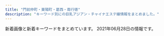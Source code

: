 ```yaml
---
title: "門前仲町・東陽町・葛西・南行徳"
description: "キーワード別にの巨乳アジアン・チャイナエステ嬢情報をまとめました。"
---
```


新着画像と新着キーワードをまとめています。
2021年06月28日の情報です。

<DmmAffiliateIns />
<KeywordTable
  shops={
    [
    {
        "station": "\u6771\u967d\u753a\u99c51\u756a\u51fa\u53e3",
        "keywords": {
            "C": 6
        },
        "name": "\u6e29\u3082\u308a",
        "url": "http://www.nuku-mori.xyz/",
        "img_links": [
            "http://www.nuku-mori.xyz/images/index-take_17.jpg",
            "http://www.nuku-mori.xyz/images/nav/c-nav-sys.jpg",
            "http://www.nuku-mori.xyz/images/staff/2/ami.jpg",
            "http://www.nuku-mori.xyz/images/staff/2/3.jpg",
            "http://www.nuku-mori.xyz/images/index-take_13.jpg",
            "http://www.nuku-mori.xyz/images/nav/index-t_staff.jpg",
            "http://www.nuku-mori.xyz/pad/off.jpg",
            "http://www.nuku-mori.xyz/images/nav/c-nav-info.jpg",
            "http://www.nuku-mori.xyz/images/index-take_07.jpg",
            "http://www.nuku-mori.xyz/images/index-take_02.jpg",
            "http://www.nuku-mori.xyz/images/index-take_21.jpg",
            "http://www.nuku-mori.xyz/images/index-take_06.jpg",
            "http://www.nuku-mori.xyz/images/index-take_12.jpg",
            "http://www.nuku-mori.xyz/images/sys.jpg",
            "http://www.nuku-mori.xyz/images/staff/yuri.jpg",
            "http://www.nuku-mori.xyz/images/index-take_09.jpg",
            "http://www.nuku-mori.xyz/images/staff/2/nana.jpg",
            "http://www.nuku-mori.xyz/images/staff/2/yuki2.jpg"
        ]
    },
    {
        "keywords": {
            "D": 6,
            "G": 4,
            "F": 8,
            "E": 4
        },
        "img_links": [
            "http://gakuen.xyz.mn/images/g10.jpg",
            "http://gakuen.xyz.mn/photos/sites/71/2020/03/2020032610084881.jpg",
            "http://gakuen.xyz.mn/images/g7.jpg",
            "http://gakuen.xyz.mn/photos/sites/71/2021/06/2021060617433411-e1622969033729.jpeg",
            "http://gakuen.xyz.mn/photos/sites/71/2020/11/2020112517584561.jpg",
            "http://gakuen.xyz.mn/images/pick.jpg",
            "http://gakuen.xyz.mn/images/g13.jpg",
            "http://gakuen.xyz.mn/photos/sites/71/2020/09/2020092819121522.jpg",
            "http://gakuen.xyz.mn/images/staff_bj3.jpg",
            "http://gakuen.xyz.mn/photos/sites/71/2021/06/2021061517580135-e1623747490247.jpeg",
            "http://gakuen.xyz.mn/photos/sites/71/2021/06/2021061518435565.jpg",
            "http://gakuen.xyz.mn/photos/sites/71/2021/05/2021052120233061-e1621596219264.jpeg",
            "http://gakuen.xyz.mn/images/s_cosplay.jpg",
            "http://gakuen.xyz.mn/photos/sites/71/2021/06/2021060618102731.jpg",
            "http://gakuen.xyz.mn/photos/sites/71/2019/12/2019120817483319.jpg",
            "http://gakuen.xyz.mn/photos/sites/71/2020/06/2020061015582330.jpg",
            "http://gakuen.xyz.mn/photos/sites/71/2019/10/2019102816572380.jpg",
            "http://gakuen.xyz.mn/photos/sites/71/2021/05/2021050715571489.jpg",
            "http://gakuen.xyz.mn/photos/sites/71/2019/09/2019092719211853.jpg",
            "http://gakuen.xyz.mn/images/g15.jpg",
            "http://gakuen.xyz.mn/images/s_staff.jpg",
            "http://gakuen.xyz.mn/images/top.jpg",
            "http://gakuen.xyz.mn/photos/sites/71/2021/04/2021040917343160.jpg",
            "http://gakuen.xyz.mn/photos/sites/71/2019/10/2019101811500268.jpg",
            "http://gakuen.xyz.mn/photos/sites/71/2020/01/2020010713430218.jpg",
            "http://gakuen.xyz.mn/images/g16.jpg",
            "http://gakuen.xyz.mn/images/mobile.jpg",
            "http://gakuen.xyz.mn/photos/sites/71/2020/06/2020062110420119.jpg",
            "http://gakuen.xyz.mn/photos/sites/71/2019/10/2019102619491568-e1572086967266.jpeg",
            "http://gakuen.xyz.mn/images/s_link.jpg",
            "http://gakuen.xyz.mn/photos/sites/71/2021/04/2021040917371526.jpg",
            "http://gakuen.xyz.mn/images/news1.jpg",
            "http://gakuen.xyz.mn/images/info.jpg",
            "http://gakuen.xyz.mn/images/g8.jpg",
            "http://gakuen.xyz.mn/images/g3.jpg",
            "http://gakuen.xyz.mn/images/2.jpg",
            "http://gakuen.xyz.mn/photos/sites/71/2020/02/2020021414323643.jpg",
            "http://gakuen.xyz.mn/photos/sites/71/2019/10/2019101811390877.jpg",
            "http://gakuen.xyz.mn/images/1.jpg",
            "http://gakuen.xyz.mn/photos/sites/71/2020/12/2020122014304059.jpg",
            "http://gakuen.xyz.mn/images/g17.jpg",
            "http://gakuen.xyz.mn/photos/sites/71/2020/02/2020022618290662.jpg",
            "http://gakuen.xyz.mn/photos/sites/71/2019/11/2019111517040618.jpg",
            "http://gakuen.xyz.mn/photos/sites/71/2020/03/2020030915313184.jpeg",
            "http://gakuen.xyz.mn/photos/sites/71/2021/04/2021042810263779.jpg",
            "http://gakuen.xyz.mn/photos/sites/71/2021/04/2021042719583960-e1619521127868.jpeg",
            "http://gakuen.xyz.mn/photos/sites/71/2021/04/2021041917464125-e1618822013542.jpeg",
            "http://gakuen.xyz.mn/photos/sites/71/2020/10/2020102412595563.jpg",
            "http://gakuen.xyz.mn/photos/sites/71/2020/01/2020011015294716.jpg",
            "http://gakuen.xyz.mn/photos/sites/71/2021/05/2021052120233061.jpeg",
            "http://gakuen.xyz.mn/images/g1.jpg",
            "http://gakuen.xyz.mn/images/g2.jpg",
            "http://gakuen.xyz.mn/photos/sites/71/2021/04/2021041917552189.jpg",
            "http://gakuen.xyz.mn/photos/sites/71/2021/01/2021011516005173.jpeg",
            "http://gakuen.xyz.mn/photos/sites/71/2020/11/2020111416130515.jpg",
            "http://gakuen.xyz.mn/images/info2.jpg",
            "http://gakuen.xyz.mn/photos/sites/71/2020/07/2020072818553775.jpg",
            "http://gakuen.xyz.mn/photos/sites/71/2020/02/2020020317060366.jpg",
            "http://gakuen.xyz.mn/photos/sites/71/2019/09/2019092719211544.jpg",
            "http://gakuen.xyz.mn/photos/sites/71/2019/12/2019121619230170.jpg",
            "http://gakuen.xyz.mn/photos/sites/71/2020/02/2020022210241571.jpg",
            "http://gakuen.xyz.mn/photos/sites/71/2019/10/2019102420321841.jpg",
            "http://gakuen.xyz.mn/photos/sites/71/2020/08/2020081616440837.jpg",
            "http://gakuen.xyz.mn/photos/sites/71/2021/05/202105301553350-e1622357625316.jpeg"
        ],
        "station": "\u884c\u5fb3\u99c5\u5357\u53e3",
        "name": "\u884c\u5fb3\u5b66\u5712",
        "url": "http://gakuen.xyz.mn/"
    },
    {
        "station": "\u897f\u845b\u897f\u99c5\u5317\u53e3",
        "img_links": [
            "http://rihanna.xyz.mn/images/link_nav03.png",
            "http://rihanna.xyz.mn/images/end.png",
            "http://rihanna.xyz.mn/photos/sites/6/2021/04/2021042614130925.jpg",
            "http://rihanna.xyz.mn/images/link_nav05.png",
            "http://rihanna.xyz.mn/images/tit_service.png",
            "http://rihanna.xyz.mn/images/img_service05.jpg",
            "http://rihanna.xyz.mn/photos/sites/6/2021/04/2021042614151040.jpg",
            "http://rihanna.xyz.mn/images/staff_line.jpg",
            "http://rihanna.xyz.mn/images/tit_staff.png",
            "http://rihanna.xyz.mn/images/room2.jpg",
            "http://rihanna.xyz.mn/images/img_service01.jpg",
            "http://rihanna.xyz.mn/photos/sites/6/2021/04/2021042604231363.jpg",
            "http://rihanna.xyz.mn/images/card.png",
            "http://rihanna.xyz.mn/photos/sites/6/2021/04/2021042604202751.jpg",
            "http://rihanna.xyz.mn/images/room3.jpg",
            "http://rihanna.xyz.mn/images/fues200.png",
            "http://rihanna.xyz.mn/images/top.png",
            "http://rihanna.xyz.mn/images/img_service06.jpg",
            "http://rihanna.xyz.mn/images/link_nav02.png",
            "http://rihanna.xyz.mn/images/img_service07.jpg",
            "http://rihanna.xyz.mn/images/room5.jpg",
            "http://rihanna.xyz.mn/photos/sites/6/2021/04/2021042904450394.jpg",
            "http://rihanna.xyz.mn/images/link_nav06.png",
            "http://rihanna.xyz.mn/photos/sites/6/2021/06/2021060306332914.jpg",
            "http://rihanna.xyz.mn/photos/sites/6/2021/04/2021042808012744.jpg",
            "http://rihanna.xyz.mn/images/link_nav01.png",
            "http://rihanna.xyz.mn/images/img_service04.jpg",
            "http://rihanna.xyz.mn/images/link_nav04.png",
            "http://rihanna.xyz.mn/images/img_service02.jpg",
            "http://rihanna.xyz.mn/images/img_service09.jpg",
            "http://rihanna.xyz.mn/images/staff01.png",
            "http://rihanna.xyz.mn/images/room1.jpg",
            "http://rihanna.xyz.mn/photos/sites/6/2021/05/202105121115433.jpg",
            "http://rihanna.xyz.mn/photos/sites/6/2021/05/2021051210284780.jpg",
            "http://rihanna.xyz.mn/images/room6.jpg",
            "http://rihanna.xyz.mn/images/room4.jpg",
            "http://rihanna.xyz.mn/images/img_service03.jpg",
            "http://rihanna.xyz.mn/images/img_service08.jpg"
        ],
        "keywords": {
            "H": 21,
            "95": 9,
            "G": 6,
            "\u30bb\u30af\u30b7\u30fc": 6,
            "94": 3,
            "F": 3,
            "93": 6,
            "C": 17,
            "92": 3,
            "90": 6,
            "\u30c0\u30a4\u30ca\u30de\u30a4\u30c8": 3
        },
        "url": "http://rihanna.xyz.mn/",
        "name": "\u3071\u3044\u306a\u3063\u3077\u308b"
    },
    {
        "name": "\u604b\u611b\u5b66\u5712",
        "img_links": [
            "http://www.renai.mensest.com/files/002.jpg",
            "http://www.renai.mensest.com/images/sp_top.jpg",
            "http://www.renai.mensest.com/images/top.png",
            "http://www.renai.mensest.com/files/003.jpg",
            "http://www.renai.mensest.com/files/004.jpg",
            "http://www.renai.mensest.com/files/001.jpg"
        ],
        "station": "\u884c\u5fb3\u99c5\u5317\u53e3",
        "url": "http://www.renai.mensest.com/",
        "keywords": {
            "D": 18,
            "87": 12,
            "82": 6,
            "C": 17,
            "86": 6
        }
    },
    {
        "keywords": {
            "E": 17,
            "D": 54,
            "86": 39,
            "82": 6,
            "88": 17,
            "85": 22,
            "87": 20,
            "C": 33
        },
        "url": "http://www.pussycat.esjoho.com/",
        "img_links": [
            "http://www.pussycat.esjoho.com/files/024-03.jpg",
            "http://www.pussycat.esjoho.com/files/016-03.jpg",
            "http://www.pussycat.esjoho.com/files/022-02.jpg",
            "http://www.pussycat.esjoho.com/photo_news/upimg/831555c0f56a6077d2_1.jpg",
            "http://www.pussycat.esjoho.com/photo_news/upimg/831555c0f56a6077d2_0.jpg",
            "http://www.pussycat.esjoho.com/files/038.jpg",
            "http://www.pussycat.esjoho.com/files/010-03.jpg",
            "http://www.pussycat.esjoho.com/files/010-02.jpg",
            "http://www.pussycat.esjoho.com/files/039-02.jpg",
            "http://www.pussycat.esjoho.com/files/024-02.jpg",
            "http://www.pussycat.esjoho.com/photo_news/upimg/3574260b8979b0d4d2_0.jpg",
            "http://www.pussycat.esjoho.com/files/021-02.jpg",
            "http://www.pussycat.esjoho.com/photo_news/upimg/50003604f11c6021a3_0.jpg",
            "http://www.pussycat.esjoho.com/photo_news/upimg/759985c3c5c332d36e_0.jpg",
            "http://www.pussycat.esjoho.com/photo_news/upimg/6893260950ddb87f5c_0.jpg",
            "http://www.pussycat.esjoho.com/photo_news/upimg/943465c38225f78a78_0.jpg",
            "http://www.pussycat.esjoho.com/files/038-02.jpg",
            "http://www.pussycat.esjoho.com/photo_news/upimg/764145ff82dd89bbf9_0.jpg",
            "http://www.pussycat.esjoho.com/images/rsubt3.png",
            "http://www.pussycat.esjoho.com/photo_news/upimg/228465ef03565baeb2_0.jpg",
            "http://www.pussycat.esjoho.com/files/016-02.jpg",
            "http://www.pussycat.esjoho.com/photo_news/upimg/739045f97e90e854d5_0.jpg",
            "http://www.pussycat.esjoho.com/photo_news/upimg/527315e31414915ded_0.jpg",
            "http://www.pussycat.esjoho.com/files/047.jpg",
            "http://www.pussycat.esjoho.com/photo_news/upimg/556035b3207e240b54_0.jpg",
            "http://www.pussycat.esjoho.com/photo_news/upimg/924275fc7211843872_0.jpg",
            "http://www.pussycat.esjoho.com/images/b-tel.png",
            "http://www.pussycat.esjoho.com/files/024.jpg",
            "http://www.pussycat.esjoho.com/files/047-03.jpg",
            "http://www.pussycat.esjoho.com/files/042-02.jpg",
            "http://www.pussycat.esjoho.com/images/rsubt7.png",
            "http://www.pussycat.esjoho.com/files/039.jpg",
            "http://www.pussycat.esjoho.com/photo_news/upimg/955745e5735b0ad897_0.jpg",
            "http://www.pussycat.esjoho.com/files/028-03.jpg",
            "http://www.pussycat.esjoho.com/images/rsubt2.png",
            "http://www.pussycat.esjoho.com/photo_news/upimg/588496059ae5e97040_0.jpg",
            "http://www.pussycat.esjoho.com/files/042.jpg",
            "http://www.pussycat.esjoho.com/photo_news/upimg/527315e31414915ded_1.jpg",
            "http://www.pussycat.esjoho.com/images/b-online.png",
            "http://www.pussycat.esjoho.com/files/018-02.jpg",
            "http://www.pussycat.esjoho.com/files/013.jpg",
            "http://www.pussycat.esjoho.com/files/014-02.jpg",
            "http://www.pussycat.esjoho.com/files/016.jpg",
            "http://www.pussycat.esjoho.com/images/m6.jpg",
            "http://www.pussycat.esjoho.com/photo_news/upimg/738215f5076539165d_0.jpg",
            "http://www.pussycat.esjoho.com/files/015-03.jpg",
            "http://www.pussycat.esjoho.com/files/039-03.jpg",
            "http://www.pussycat.esjoho.com/images/esthe2.jpg",
            "http://www.pussycat.esjoho.com/files/022.jpg",
            "http://www.pussycat.esjoho.com/photo_news/upimg/14404609e34daec506_0.jpg",
            "http://www.pussycat.esjoho.com/files/010.jpg",
            "http://www.pussycat.esjoho.com/photo_news/upimg/955745e5735b0ad897_1.jpg",
            "http://www.pussycat.esjoho.com/photo_news/upimg/287875b8345a0f195d_0.jpg",
            "http://www.pussycat.esjoho.com/images/m1.jpg",
            "http://www.pussycat.esjoho.com/photo_news/upimg/14404609e34daec506_1.jpg",
            "http://www.pussycat.esjoho.com/photo_news/upimg/787045c8b54142c99d_0.jpg",
            "http://www.pussycat.esjoho.com/images/slider-img002.jpg",
            "http://www.pussycat.esjoho.com/files/015-02.jpg",
            "http://www.pussycat.esjoho.com/photo_news/upimg/440565e16a8a498ba0_0.jpg",
            "http://www.pussycat.esjoho.com/files/021-03.jpg",
            "http://www.pussycat.esjoho.com/files/021.jpg",
            "http://www.pussycat.esjoho.com/photo_news/upimg/890295b1f7ebb0b15a_1.jpg",
            "http://www.pussycat.esjoho.com/photo_news/upimg/698175c8b541154864_0.jpg",
            "http://www.pussycat.esjoho.com/photo_news/upimg/877905d08471b23032_0.jpg",
            "http://www.pussycat.esjoho.com/files/018.jpg",
            "http://www.pussycat.esjoho.com/files/011-02.jpg",
            "http://www.pussycat.esjoho.com/photo_news/upimg/20230606aa9f5b1af9_0.jpg",
            "http://www.pussycat.esjoho.com/files/017.jpg",
            "http://www.pussycat.esjoho.com/images/esthe1.jpg",
            "http://www.pussycat.esjoho.com/files/042-03.jpg",
            "http://www.pussycat.esjoho.com/files/012-03.jpg",
            "http://www.pussycat.esjoho.com/files/014.jpg",
            "http://www.pussycat.esjoho.com/files/028-02.jpg",
            "http://www.pussycat.esjoho.com/files/047-02.jpg",
            "http://www.pussycat.esjoho.com/photo_news/upimg/810955b1a46afe8052_0.jpg",
            "http://www.pussycat.esjoho.com/files/045-03.jpg",
            "http://www.pussycat.esjoho.com/photo_news/upimg/312165e12adadc0638_0.jpg",
            "http://www.pussycat.esjoho.com/files/017-03.jpg",
            "http://www.pussycat.esjoho.com/files/041-02.jpg",
            "http://www.pussycat.esjoho.com/images/m2.jpg",
            "http://www.pussycat.esjoho.com/images/rsubt4.png",
            "http://www.pussycat.esjoho.com/files/017-02.jpg",
            "http://www.pussycat.esjoho.com/files/011-03.jpg",
            "http://www.pussycat.esjoho.com/photo_news/upimg/796335c3324299839a_0.jpg",
            "http://www.pussycat.esjoho.com/files/045.jpg",
            "http://www.pussycat.esjoho.com/files/038-03.jpg",
            "http://www.pussycat.esjoho.com/images/m4.jpg",
            "http://www.pussycat.esjoho.com/photo_news/upimg/510715f1e53af03bef_0.jpg",
            "http://www.pussycat.esjoho.com/images/rsubt6.png",
            "http://www.pussycat.esjoho.com/photo_news/upimg/698295d75fbe2cd885_0.jpg",
            "http://www.pussycat.esjoho.com/photo_news/upimg/904465b6c0c62502fb_0.jpg",
            "http://www.pussycat.esjoho.com/images/rsubt1.png",
            "http://www.pussycat.esjoho.com/photo_news/upimg/442605d3f99cdb9471_0.jpg",
            "http://www.pussycat.esjoho.com/images/m3.jpg",
            "http://www.pussycat.esjoho.com/photo_news/upimg/646585db681550282a_0.jpg",
            "http://www.pussycat.esjoho.com/files/012.jpg",
            "http://www.pussycat.esjoho.com/images/tel2.png",
            "http://www.pussycat.esjoho.com/files/011.jpg",
            "http://www.pussycat.esjoho.com/images/slider-img001.jpg",
            "http://www.pussycat.esjoho.com/photo_news/upimg/539325db2737770376_0.jpg",
            "http://www.pussycat.esjoho.com/photo_news/upimg/920375fd9d44baad7f_0.jpg",
            "http://www.pussycat.esjoho.com/files/012-02.jpg",
            "http://www.pussycat.esjoho.com/photo_news/upimg/336315ba0d3aaaff3b_0.jpg",
            "http://www.pussycat.esjoho.com/photo_news/upimg/7851160af5aaf5923e_0.jpg",
            "http://www.pussycat.esjoho.com/files/014-03.jpg",
            "http://www.pussycat.esjoho.com/files/028.jpg",
            "http://www.pussycat.esjoho.com/photo_news/upimg/828135e4b6e272dcc3_0.jpg",
            "http://www.pussycat.esjoho.com/files/013-03.jpg",
            "http://www.pussycat.esjoho.com/files/041-03.jpg",
            "http://www.pussycat.esjoho.com/images/rsubt5.png",
            "http://www.pussycat.esjoho.com/files/022-03.jpg",
            "http://www.pussycat.esjoho.com/photo_news/upimg/793885bb1ce8539488_0.jpg",
            "http://www.pussycat.esjoho.com/images/esthe3.jpg",
            "http://www.pussycat.esjoho.com/photo_news/upimg/194565b4308eccaf74_0.jpg",
            "http://www.pussycat.esjoho.com/photo_news/upimg/267825fe2ffc12c39d_1.jpg",
            "http://www.pussycat.esjoho.com/photo_news/upimg/819355b87bfb3e4692_0.jpg",
            "http://www.pussycat.esjoho.com/files/018-03.jpg",
            "http://www.pussycat.esjoho.com/files/045-02.jpg",
            "http://www.pussycat.esjoho.com/files/015.jpg",
            "http://www.pussycat.esjoho.com/files/041.jpg",
            "http://www.pussycat.esjoho.com/files/013-02.jpg",
            "http://www.pussycat.esjoho.com/photo_news/upimg/267825fe2ffc12c39d_0.jpg"
        ],
        "name": "Pussy Cat",
        "station": "\u884c\u5fb3\u99c5"
    },
    {
        "url": "http://www.madonna.work/",
        "img_links": [
            "http://www.madonna.work/images/sys4.jpg",
            "http://www.madonna.work/images/rec1.jpg",
            "http://www.madonna.work/images/3.jpg",
            "http://www.madonna.work/img/yuyu1.jpg",
            "http://www.madonna.work/img/aya1.jpg",
            "http://www.madonna.work/images/news.jpg",
            "http://www.madonna.work/images/mobile.jpg",
            "http://www.madonna.work/images/sys2.jpg",
            "http://www.madonna.work/img/arisa1.jpg",
            "http://www.madonna.work/images/2.jpg",
            "http://www.madonna.work/images/head.jpg",
            "http://www.madonna.work/images/tel.jpg",
            "http://www.madonna.work/images/int1.jpg",
            "http://www.madonna.work/images/int2.jpg",
            "http://www.madonna.work/images/ac1.jpg",
            "http://www.madonna.work/images/info.jpg",
            "http://www.madonna.work/img/mio1.jpg",
            "http://www.madonna.work/images/ac2.jpg",
            "http://www.madonna.work/images/sys1.jpg",
            "http://www.madonna.work/images/staff_t.jpg",
            "http://www.madonna.work/images/1.jpg",
            "http://www.madonna.work/images/sys3.jpg",
            "http://www.madonna.work/images/interior_t.jpg",
            "http://www.madonna.work/images/rec2.jpg",
            "http://www.madonna.work/images/4.jpg"
        ],
        "station": "\u884c\u5fb3\u99c5\u5317\u53e3",
        "name": "\u84ee\u82b1",
        "keywords": {}
    },
    {
        "station": "\u9580\u524d\u4ef2\u753a\u99c56\u756a\u51fa\u53e3",
        "keywords": {
            "87": 16,
            "D": 24,
            "85": 8,
            "86": 12,
            "C": 12
        },
        "url": "http://www.momiyoshi.mesthe.com/",
        "name": "momiyoshi",
        "img_links": [
            "http://www.momiyoshi.mesthe.com/images/icon_info.png",
            "http://www.momiyoshi.mesthe.com/files/012.jpg",
            "http://www.momiyoshi.mesthe.com/images/icon_tel.png",
            "http://www.momiyoshi.mesthe.com/files/002.jpg",
            "http://www.momiyoshi.mesthe.com/files/013-02.jpg",
            "http://www.momiyoshi.mesthe.com/files/005-02.jpg",
            "http://www.momiyoshi.mesthe.com/files/001.jpg",
            "http://www.momiyoshi.mesthe.com/files/002-02.jpg",
            "http://www.momiyoshi.mesthe.com/images/icon_staff.png",
            "http://www.momiyoshi.mesthe.com/files/003-02.jpg",
            "http://www.momiyoshi.mesthe.com/files/003.jpg",
            "http://www.momiyoshi.mesthe.com/files/011-02.jpg",
            "http://www.momiyoshi.mesthe.com/files/008-02.jpg",
            "http://www.momiyoshi.mesthe.com/files/001-02.jpg",
            "http://www.momiyoshi.mesthe.com/files/012-02.jpg",
            "http://www.momiyoshi.mesthe.com/files/008.jpg",
            "http://www.momiyoshi.mesthe.com/files/005.jpg",
            "http://www.momiyoshi.mesthe.com/files/004.jpg",
            "http://www.momiyoshi.mesthe.com/images/icon_top.png",
            "http://www.momiyoshi.mesthe.com/images/mainImg_sub2.jpg",
            "http://www.momiyoshi.mesthe.com/files/004-02.jpg",
            "http://www.momiyoshi.mesthe.com/images/mainImg_sub.jpg",
            "http://www.momiyoshi.mesthe.com/files/013.jpg",
            "http://www.momiyoshi.mesthe.com/images/btn2.png",
            "http://www.momiyoshi.mesthe.com/files/011.jpg"
        ]
    },
    {
        "url": "http://iyasinote.xyz/",
        "station": "\u6728\u5834\u99c5A4\u51fa\u53e3",
        "name": "\u30ea\u30d5\u30ec\u30c3\u30b7\u30e5",
        "keywords": {},
        "img_links": [
            "http://iyasinote.xyz/_src/23776260/img20190220201540841954_20210421120550484.jpg",
            "http://iyasinote.xyz/_src/20272573/b1.png",
            "http://iyasinote.xyz/_src/20272640/index_05.png",
            "http://iyasinote.xyz/_src/20272571/img20160403102850637767.jpg",
            "http://iyasinote.xyz/_src/20272641/index_11.png",
            "http://iyasinote.xyz/_src/20272590/x1.png",
            "http://iyasinote.xyz/_src/20272585/back.png",
            "http://iyasinote.xyz/_src/20272643/index_09.png",
            "http://iyasinote.xyz/_src/20272599/back.png",
            "http://iyasinote.xyz/_src/20272581/sign.png",
            "http://iyasinote.xyz/_src/20272567/sign.png",
            "http://iyasinote.xyz/_src/20272612/sign.png",
            "http://iyasinote.xyz/_src/20272588/sign.png",
            "http://iyasinote.xyz/_src/20272642/index_08.png",
            "http://iyasinote.xyz/_src/20272575/sign.png",
            "http://iyasinote.xyz/_src/20272578/b1.png",
            "http://iyasinote.xyz/_src/20272608/back.png",
            "http://iyasinote.xyz/_src/23776259/img20190220201540841954_20210421120550484.jpg",
            "http://iyasinote.xyz/_src/20272618/x3.png",
            "http://iyasinote.xyz/_src/20272583/tel.png",
            "http://iyasinote.xyz/_src/20272614/x1.png",
            "http://iyasinote.xyz/_src/20272626/sign.png",
            "http://iyasinote.xyz/_src/20272683/point_blur_jan142021_151523.jpg",
            "http://iyasinote.xyz/_src/20272639/index_04.png",
            "http://iyasinote.xyz/_src/20850006/wechatimg568.jpg",
            "http://iyasinote.xyz/_src/20272628/x1.png",
            "http://iyasinote.xyz/_src/20272636/back.png",
            "http://iyasinote.xyz/_src/20272665/img20160204005259325917.jpg",
            "http://iyasinote.xyz/_src/20272623/back.png",
            "http://iyasinote.xyz/_src/20272594/x3.png",
            "http://iyasinote.xyz/_src/20850017/point_blur_jan142021_151523.jpg",
            "http://iyasinote.xyz/_src/20272570/dscf1336.jpg",
            "http://iyasinote.xyz/_src/20272631/x3.png",
            "http://iyasinote.xyz/_src/20272602/sign.png",
            "http://iyasinote.xyz/_src/20272644/wechatimg568.jpg",
            "http://iyasinote.xyz/_src/20272569/_x1m6343.jpg",
            "http://iyasinote.xyz/_src/20272668/info1.png",
            "http://iyasinote.xyz/_src/20272684/s2.jpg",
            "http://iyasinote.xyz/_src/20272584/tel.png",
            "http://iyasinote.xyz/_src/20272568/img20151209023726260995.jpg",
            "http://iyasinote.xyz/_src/21196925/img20180526163006762357.jpg",
            "http://iyasinote.xyz/_src/32108882/img20190623174539069990.jpg",
            "http://iyasinote.xyz/_src/20850011/s2.jpg"
        ]
    },
    {
        "img_links": [
            "http://treat-relax.com/staff/nana/01.jpg",
            "http://treat-relax.com/css/staff/new.jpg",
            "http://treat-relax.com/css/top-left0001.jpg",
            "http://treat-relax.com/staff/mei/02.jpg",
            "http://treat-relax.com/staff/rumi/01.jpg",
            "http://treat-relax.com/staff/haru/01.jpg",
            "http://treat-relax.com/css/nav/nav-005.jpg",
            "http://treat-relax.com/css/nav/nav-002.jpg",
            "http://treat-relax.com/css/top-left02.jpg",
            "http://treat-relax.com/css/nav/nav-001.jpg",
            "http://treat-relax.com/staff/momo/03.jpg",
            "http://treat-relax.com/staff/ai/01.jpg",
            "http://treat-relax.com/staff/momo/02.jpg",
            "http://treat-relax.com/css/tel01.png",
            "http://treat-relax.com/staff/riri/01.jpg",
            "http://treat-relax.com/staff/ami/01.jpg",
            "http://treat-relax.com/staff/ami/02.jpg",
            "http://treat-relax.com/css/nav/nav-006.jpg",
            "http://treat-relax.com/css/nav/nav-003.jpg",
            "http://treat-relax.com/staff/riri/02.jpg",
            "http://treat-relax.com/css/staff/up.jpg",
            "http://treat-relax.com/staff/momo/01.jpg",
            "http://treat-relax.com/css/top02.jpg",
            "http://treat-relax.com/staff/mei/01.jpg",
            "http://treat-relax.com/css/nav/nav-004.jpg"
        ],
        "keywords": {},
        "name": "\u5929\u4f7f\u306e\u5922",
        "url": "http://treat-relax.com/",
        "station": "\u897f\u845b\u897f\u99c5\u5357\u53e3"
    },
    {
        "station": "\u845b\u897f\u99c5\u5730\u4e0b\u9244\u535a\u7269\u9928\u53e3",
        "img_links": [
            "https://lovelove.ests.jp/photos/sites/54/2021/05/2021051118312728.jpg",
            "https://lovelove.ests.jp/photos/sites/54/2021/05/2021051118313164.jpg",
            "https://lovelove.ests.jp/photos/sites/54/2021/03/2021033018473374.jpg",
            "https://lovelove.ests.jp/photos/sites/54/2021/03/2021033018462548.jpg",
            "https://lovelove.ests.jp/photos/sites/54/2021/06/2021061910470728.jpg",
            "https://lovelove.ests.jp/images/themes/pink/r3.jpg",
            "https://lovelove.ests.jp/images/themes/pink/s_pickup.png",
            "https://lovelove.ests.jp/photos/sites/54/2021/04/2021040311415296.jpg",
            "https://lovelove.ests.jp/images/room3.jpg",
            "https://lovelove.ests.jp/photos/sites/54/2021/05/202105171048262.jpg",
            "https://lovelove.ests.jp/images/room4.jpg",
            "https://lovelove.ests.jp/photos/sites/54/2021/05/2021051118312535.jpg",
            "https://lovelove.ests.jp/images/themes/pink/s_news.png",
            "https://lovelove.ests.jp/images/themes/pink/s_newface.png",
            "https://lovelove.ests.jp/images/themes/pink/no1.png",
            "https://lovelove.ests.jp/photos/sites/54/2021/06/2021061111213487.jpg",
            "https://lovelove.ests.jp/photos/sites/54/2021/03/2021033018462288.jpg",
            "https://lovelove.ests.jp/images/room1.jpg",
            "https://lovelove.ests.jp/images/themes/pink/no2.png",
            "https://lovelove.ests.jp/photos/sites/54/2021/05/2021051118313216.jpg",
            "https://lovelove.ests.jp/images/themes/pink/s_link.png",
            "https://lovelove.ests.jp/images/themes/pink/s_ranking.png",
            "https://lovelove.ests.jp/photos/sites/54/2021/04/2021040118264097.jpg",
            "https://lovelove.ests.jp/photos/sites/54/2021/06/2021060213454354.jpg",
            "https://lovelove.ests.jp/photos/sites/54/2021/05/2021051118312640.jpg",
            "https://lovelove.ests.jp/photos/sites/54/2021/05/2021051118312994.jpg",
            "https://lovelove.ests.jp/photos/sites/54/2021/06/2021061910470728-600x800.jpg",
            "https://lovelove.ests.jp/photos/sites/54/2021/05/2021051118312459.jpg",
            "https://lovelove.ests.jp/photos/sites/54/2021/05/2021051118313343.jpg",
            "https://lovelove.ests.jp/images/themes/pink/mobile.jpg",
            "https://lovelove.ests.jp/photos/sites/54/2021/05/2021053113080457.jpg",
            "https://lovelove.ests.jp/images/themes/pink/s_staff.png",
            "https://lovelove.ests.jp/images/themes/pink/line.png",
            "https://lovelove.ests.jp/photos/sites/54/2021/05/2021051015192459.jpg",
            "https://lovelove.ests.jp/images/room2.jpg"
        ],
        "name": "LOVE LOVE",
        "keywords": {
            "88": 8,
            "87": 24,
            "86": 28,
            "85": 16,
            "E": 24,
            "D": 44,
            "C": 35
        },
        "url": "https://lovelove.ests.jp/"
    },
    {
        "img_links": [
            "http://www.es-orion.click/img/sayaka1.jpg",
            "http://www.es-orion.click/img/suzu.jpg",
            "http://www.es-orion.click/img/rin1.jpg",
            "http://www.es-orion.click/img/serina1.jpg",
            "http://www.es-orion.click/images/sys1.jpg",
            "http://www.es-orion.click/img/suzu1.jpg",
            "http://www.es-orion.click/img/kaori.jpg",
            "http://www.es-orion.click/img/naomi.jpg",
            "http://www.es-orion.click/img/momoko1.jpg",
            "http://www.es-orion.click/img/emili.jpg",
            "http://www.es-orion.click/images/rem.jpg",
            "http://www.es-orion.click/img/erin.jpg",
            "http://www.es-orion.click/img/kaori1.jpg",
            "http://www.es-orion.click/images/mobile.jpg",
            "http://www.es-orion.click/img/hikari.jpg",
            "http://www.es-orion.click/images/info.jpg",
            "http://www.es-orion.click/img/natu1.jpg",
            "http://www.es-orion.click/img/runa.jpg",
            "http://www.es-orion.click/images/tel.jpg",
            "http://www.es-orion.click/img/momoko.jpg",
            "http://www.es-orion.click/images/int1.jpg",
            "http://www.es-orion.click/images/interior_t.jpg",
            "http://www.es-orion.click/img/sayaka.jpg",
            "http://www.es-orion.click/img/ami1.jpg",
            "http://www.es-orion.click/img/miwa1.jpg",
            "http://www.es-orion.click/img/hikari1.jpg",
            "http://www.es-orion.click/img/erin1.jpg",
            "http://www.es-orion.click/img/miwa.jpg",
            "http://www.es-orion.click/images/news.jpg",
            "http://www.es-orion.click/images/line.png",
            "http://www.es-orion.click/img/natu.jpg",
            "http://www.es-orion.click/images/staff_t.jpg",
            "http://www.es-orion.click/images/head.jpg",
            "http://www.es-orion.click/images/2.jpg",
            "http://www.es-orion.click/images/ac1.jpg",
            "http://www.es-orion.click/img/yuyu1.jpg",
            "http://www.es-orion.click/images/int2.jpg",
            "http://www.es-orion.click/img/mayu1.jpg",
            "http://www.es-orion.click/img/ami.jpg",
            "http://www.es-orion.click/img/rin.jpg",
            "http://www.es-orion.click/img/serina.jpg",
            "http://www.es-orion.click/images/1.jpg",
            "http://www.es-orion.click/images/4.jpg",
            "http://www.es-orion.click/img/yuyu.jpg",
            "http://www.es-orion.click/img/naomi1.jpg",
            "http://www.es-orion.click/img/sayaka2.jpg",
            "http://www.es-orion.click/img/emili1.jpg",
            "http://www.es-orion.click/images/3.jpg",
            "http://www.es-orion.click/img/urara.jpg",
            "http://www.es-orion.click/images/ta.jpg",
            "http://www.es-orion.click/img/runa1.jpg",
            "http://www.es-orion.click/img/mayu.jpg",
            "http://www.es-orion.click/img/urara1.jpg"
        ],
        "station": "\u9580\u524d\u4ef2\u753a\u99c55\u756a\u51fa\u53e3",
        "url": "http://www.es-orion.click/",
        "keywords": {},
        "name": "\u30aa\u30ea\u30aa\u30f3"
    },
    {
        "img_links": [],
        "keywords": {},
        "name": "CUTE GIRLS",
        "station": "\u897f\u845b\u897f\u99c5\u5357\u53e3",
        "url": "https://cg.uouono.com/"
    },
    {
        "img_links": [
            "http://arelaxchel.este88.com/gals/koko1.jpg",
            "http://arelaxchel.este88.com/img/mika1.jpg",
            "http://arelaxchel.este88.com/images/r01.jpg",
            "http://arelaxchel.este88.com/images/mika1.jpg",
            "http://arelaxchel.este88.com/images/r04.jpg",
            "http://arelaxchel.este88.com/img/kixyoko1.jpg",
            "http://arelaxchel.este88.com/gals/risa1.jpg",
            "http://arelaxchel.este88.com/img/momo1.jpg",
            "http://arelaxchel.este88.com/img/kaori1.jpg",
            "http://arelaxchel.este88.com/images/kixyoko1.jpg",
            "http://arelaxchel.este88.com/gals/sayuri1.jpg",
            "http://arelaxchel.este88.com/images/ph1.jpg",
            "http://arelaxchel.este88.com/images/kaori1.jpg",
            "http://arelaxchel.este88.com/images/r02.jpg",
            "http://arelaxchel.este88.com/images/momo1.jpg"
        ],
        "name": "\u7483\u6765",
        "station": "\u6d66\u5b89\u99c5\u5357\u53e3",
        "url": "http://arelaxchel.este88.com/",
        "keywords": {}
    },
    {
        "url": "http://akien.work/",
        "keywords": {},
        "name": "\u3084\u3059\u3089\u304e",
        "img_links": [
            "http://akien.work/head_1_4332_15445805847677.jpg",
            "http://akien.work/jiejing4.jpg",
            "http://akien.work/head_2_4332_1544580584367843.jpg",
            "http://akien.work/staff_7170_1544625837499078_1.jpg",
            "http://akien.work/staff_7170_1544625837499078.jpg",
            "http://akien.work/ditu.jpg",
            "http://akien.work/jiejing3.jpg",
            "http://akien.work/jiejing2.jpg",
            "http://akien.work/5.jpeg",
            "http://akien.work/6.jpeg",
            "http://akien.work/jiejing1.jpg",
            "http://akien.work/fengjing2.jpg",
            "http://akien.work/jiejing5.jpg",
            "http://akien.work/staff_7559_1547886875744350.jpg",
            "http://akien.work/jiejing6.jpg",
            "http://akien.work/head_4_4332_1544580584784110.jpg"
        ],
        "station": "\u8239\u5800\u99c5\u5317\u53e3"
    },
    {
        "url": "https://cest-si-bon.tokyo/",
        "img_links": [
            "https://cest-si-bon.tokyo/images/st/st_yumi.jpg",
            "https://cest-si-bon.tokyo/images/topimage/photo_4.jpg",
            "https://cest-si-bon.tokyo/images/topimage/photo_5.jpg",
            "https://cest-si-bon.tokyo/images/share/sptel.png",
            "https://cest-si-bon.tokyo/images/topimage/photo_1.jpg",
            "https://cest-si-bon.tokyo/images/st/st_juri.jpg",
            "https://cest-si-bon.tokyo/images/st/st_hina.jpg",
            "https://cest-si-bon.tokyo/images/st/st_kuu.jpg",
            "https://cest-si-bon.tokyo/images/topimage/photo_2.jpg",
            "https://cest-si-bon.tokyo/images/st/st_ayumi.jpg",
            "https://cest-si-bon.tokyo/images/st/st_nanami.jpg",
            "https://cest-si-bon.tokyo/images/st/st_sakura.jpg",
            "https://cest-si-bon.tokyo/images/share/pagetop.png",
            "https://cest-si-bon.tokyo/images/st/st_riku.jpg",
            "https://cest-si-bon.tokyo/images/share/tel.png"
        ],
        "keywords": {
            "\u4e73": 8,
            "\u7206\u4e73": 8,
            "C": 68,
            "E": 8,
            "D": 8,
            "F": 16
        },
        "name": "C\u2019EST SI BON -\u30bb\u30fb\u30b7\u30fb\u30dc\u30f3-",
        "station": "\u9580\u524d\u4ef2\u753a\u99c52\u756a\u53e3"
    },
    {
        "name": "Aegean Sea\u30fb\u30a8\u30fc\u30b2\u6d77",
        "keywords": {
            "C": 16
        },
        "station": "\u845b\u897f\u99c5\u4e2d\u592e\u53e3",
        "url": "http://est-lux.com/",
        "img_links": [
            "http://est-lux.com/img/ttl_mobile.png",
            "http://est-lux.com/staff/koko/01.jpg",
            "http://est-lux.com/staff/haruka/01mb.jpg",
            "http://est-lux.com/pic/campaign.png",
            "http://est-lux.com/staff/miharu/01mb.jpg",
            "http://est-lux.com/pic/head.png",
            "http://est-lux.com/staff/aya/01mb.jpg",
            "http://est-lux.com/staff/momo/01.jpg",
            "http://est-lux.com/staff/koko/01mb.jpg",
            "http://est-lux.com/staff/rina/01mb.jpg",
            "http://est-lux.com/i/files/homeimg.jpg",
            "http://est-lux.com/staff/momo/01mb.jpg",
            "http://est-lux.com/staff/sakura/01mb.jpg",
            "http://est-lux.com/staff/miharu/01.jpg",
            "http://est-lux.com/img/ttl_recbnr.png",
            "http://est-lux.com/staff/haruka/01.jpg",
            "http://est-lux.com/img/ttl_staff.png",
            "http://est-lux.com/img/access/address.png",
            "http://est-lux.com/staff/sakura/01.jpg",
            "http://est-lux.com/staff/aya/01.jpg",
            "http://est-lux.com/staff/rina/01.jpg"
        ]
    },
    {
        "url": "http://www.36do.mensest.com/",
        "keywords": {
            "C": 2,
            "87": 10,
            "D": 10,
            "86": 2
        },
        "station": "\u6d66\u5b89\u99c5\u5357\u53e3",
        "name": "36\u2103",
        "img_links": [
            "http://www.36do.mensest.com/files/006.jpg",
            "http://www.36do.mensest.com/photo_news/upimg/8698460cfeaabeeb29_0.jpg",
            "http://www.36do.mensest.com/images/foot01.jpg",
            "http://www.36do.mensest.com/files/003.jpg",
            "http://www.36do.mensest.com/files/001.jpg",
            "http://www.36do.mensest.com/files/002.jpg",
            "http://www.36do.mensest.com/files/005.jpg",
            "http://www.36do.mensest.com/images/m-top003.jpg",
            "http://www.36do.mensest.com/images/m-head01.jpg",
            "http://www.36do.mensest.com/photo_news/upimg/1543360bd77c543bc8_0.jpg",
            "http://www.36do.mensest.com/files/007.jpg",
            "http://www.36do.mensest.com/images/call.png"
        ]
    },
    {
        "img_links": [
            "http://www.iyashinomori.mensest.com/files/009-02.jpg",
            "http://www.iyashinomori.mensest.com/files/003-02.jpg",
            "http://www.iyashinomori.mensest.com/files/004-02.jpg",
            "http://www.iyashinomori.mensest.com/files/002-02.jpg",
            "http://www.iyashinomori.mensest.com/images/shop/shop04.jpg",
            "http://www.iyashinomori.mensest.com/images/shop/shop03.jpg",
            "http://www.iyashinomori.mensest.com/photo_news/upimg/7839460d98a94d5e26_0.jpg",
            "http://www.iyashinomori.mensest.com/images/sp_btn_tel.png",
            "http://www.iyashinomori.mensest.com/images/sw_home.png",
            "http://www.iyashinomori.mensest.com/images/side_link01.png",
            "http://www.iyashinomori.mensest.com/files/006.jpg",
            "http://www.iyashinomori.mensest.com/files/011-02.jpg",
            "http://www.iyashinomori.mensest.com/images/mainimg01_sp.png",
            "http://www.iyashinomori.mensest.com/files/008.jpg",
            "http://www.iyashinomori.mensest.com/files/007.jpg",
            "http://www.iyashinomori.mensest.com/files/001-02.jpg",
            "http://www.iyashinomori.mensest.com/photo_news/upimg/3782460cc25d966610_0.jpg",
            "http://www.iyashinomori.mensest.com/images/shop/shop02.jpg",
            "http://www.iyashinomori.mensest.com/files/010.jpg",
            "http://www.iyashinomori.mensest.com/files/006-02.jpg",
            "http://www.iyashinomori.mensest.com/files/001.jpg",
            "http://www.iyashinomori.mensest.com/files/009.jpg",
            "http://www.iyashinomori.mensest.com/files/004.jpg",
            "http://www.iyashinomori.mensest.com/images/sw_tel.png",
            "http://www.iyashinomori.mensest.com/files/005-02.jpg",
            "http://www.iyashinomori.mensest.com/files/002.jpg",
            "http://www.iyashinomori.mensest.com/images/shop/shop01.jpg",
            "http://www.iyashinomori.mensest.com/images/mainimg01.png",
            "http://www.iyashinomori.mensest.com/files/011.jpg",
            "http://www.iyashinomori.mensest.com/files/010-02.jpg",
            "http://www.iyashinomori.mensest.com/files/003.jpg",
            "http://www.iyashinomori.mensest.com/images/side_link02.png",
            "http://www.iyashinomori.mensest.com/files/008-02.jpg",
            "http://www.iyashinomori.mensest.com/files/005.jpg",
            "http://www.iyashinomori.mensest.com/images/side_link03.png",
            "http://www.iyashinomori.mensest.com/files/007-02.jpg",
            "http://www.iyashinomori.mensest.com/images/sp_btn_interior.png",
            "http://www.iyashinomori.mensest.com/photo_news/upimg/2515360b4971d57d41_0.jpg"
        ],
        "url": "http://www.iyashinomori.mensest.com/",
        "station": "\u845b\u897f\u99c5\u5730\u4e0b\u9244\u535a\u7269\u9928\u53e3",
        "keywords": {
            "83": 6,
            "E": 6,
            "89": 6,
            "88": 6,
            "G": 12,
            "D": 30,
            "C": 18,
            "87": 48,
            "\u30bb\u30af\u30b7\u30fc": 3
        },
        "name": "\u7652\u3057\u306e\u68ee"
    },
    {
        "station": "\u884c\u5fb3\u99c5",
        "img_links": [
            "http://blue-est.xyz/images/g7.jpg",
            "http://blue-est.xyz/images/miyu.jpg",
            "http://blue-est.xyz/images/r01.jpg",
            "http://blue-est.xyz/images/ggg.jpg",
            "http://blue-est.xyz/images/hana.jpg",
            "http://blue-est.xyz/images/g5.jpg",
            "http://blue-est.xyz/images/mobile.png",
            "http://blue-est.xyz/images/g0.jpg",
            "http://blue-est.xyz/images/kaori.jpg",
            "http://blue-est.xyz/images/ayi.jpg",
            "http://blue-est.xyz/images/ayk.jpg",
            "http://blue-est.xyz/images/g101.jpg",
            "http://blue-est.xyz/images/g9.jpg",
            "http://blue-est.xyz/images/moe.jpg",
            "http://blue-est.xyz/images/lie.jpg",
            "http://blue-est.xyz/images/mla.jpg",
            "http://blue-est.xyz/images/nana.jpg",
            "http://blue-est.xyz/images/mm.jpg",
            "http://blue-est.xyz/images/h1.jpg",
            "http://blue-est.xyz/images/momo.jpg",
            "http://blue-est.xyz/images/my.jpg",
            "http://blue-est.xyz/images/r02.jpg",
            "http://blue-est.xyz/images/gat.png",
            "http://blue-est.xyz/images/aya.jpg",
            "http://blue-est.xyz/images/tite-staff.png",
            "http://blue-est.xyz/images/g4.jpg",
            "http://blue-est.xyz/images/h2.jpg",
            "http://blue-est.xyz/images/mimi.jpg",
            "http://blue-est.xyz/images/g8.jpg",
            "http://blue-est.xyz/images/lisa.jpg",
            "http://blue-est.xyz/images/top.png",
            "http://blue-est.xyz/images/g18.jpg",
            "http://blue-est.xyz/images/newt.png",
            "http://blue-est.xyz/images/na.jpg",
            "http://blue-est.xyz/images/pickt.png",
            "http://blue-est.xyz/images/nnm.jpg",
            "http://blue-est.xyz/images/sr.jpg",
            "http://blue-est.xyz/images/runa.jpg",
            "http://blue-est.xyz/images/g6.jpg",
            "http://blue-est.xyz/images/y.jpg",
            "http://blue-est.xyz/images/saki.jpg",
            "http://blue-est.xyz/images/lili.jpg",
            "http://blue-est.xyz/images/yu.jpg",
            "http://blue-est.xyz/images/mina.jpg",
            "http://blue-est.xyz/images/laki.jpg",
            "http://blue-est.xyz/images/g1.jpg"
        ],
        "url": "http://blue-est.xyz/",
        "keywords": {
            "85": 1,
            "E": 1,
            "C": 7
        },
        "name": "Angel Islands"
    },
    {
        "img_links": [],
        "name": "\u82b1\u6d77",
        "url": "http://ran.xyz.mn/",
        "station": "\u845b\u897f\u99c5\u897f\u53e3",
        "keywords": {}
    },
    {
        "name": "\u591c\u6765\u9999",
        "keywords": {
            "C": 2,
            "86": 4,
            "87": 6,
            "D": 8,
            "88": 2
        },
        "station": "\u9580\u524d\u4ef2\u753a\u99c51\u756a\u51fa\u53e3",
        "url": "http://www.yeraisha.esjp.info/",
        "img_links": [
            "http://www.yeraisha.esjp.info/photo_news/upimg/708855fa23e7b29bc6_1.jpg",
            "http://www.yeraisha.esjp.info/images/m-head01.jpg",
            "http://www.yeraisha.esjp.info/files/015-03.jpg",
            "http://www.yeraisha.esjp.info/photo_news/upimg/541995f8e7a123b0df_0.jpg",
            "http://www.yeraisha.esjp.info/photo_news/upimg/470435fe983ea66714_0.jpg",
            "http://www.yeraisha.esjp.info/files/010-02.jpg",
            "http://www.yeraisha.esjp.info/images/call.png",
            "http://www.yeraisha.esjp.info/files/016.jpg",
            "http://www.yeraisha.esjp.info/photo_news/upimg/657035f9ba51dd5f6b_0.jpg",
            "http://www.yeraisha.esjp.info/photo_news/upimg/569645ff576e68a2f9_1.jpg",
            "http://www.yeraisha.esjp.info/files/003-02.jpg",
            "http://www.yeraisha.esjp.info/files/010-03.jpg",
            "http://www.yeraisha.esjp.info/images/m-top004.jpg",
            "http://www.yeraisha.esjp.info/files/003.jpg",
            "http://www.yeraisha.esjp.info/images/foot01.jpg",
            "http://www.yeraisha.esjp.info/photo_news/upimg/235456066b19e7057b_0.jpg",
            "http://www.yeraisha.esjp.info/photo_news/upimg/103916020c5436cbc3_0.jpg",
            "http://www.yeraisha.esjp.info/photo_news/upimg/2333260c3266362f29_0.jpg",
            "http://www.yeraisha.esjp.info/images/m-top003.jpg",
            "http://www.yeraisha.esjp.info/photo_news/upimg/287876012472ea7f2e_1.jpg",
            "http://www.yeraisha.esjp.info/photo_news/upimg/103916020c5436cbc3_1.jpg",
            "http://www.yeraisha.esjp.info/files/001-03.jpg",
            "http://www.yeraisha.esjp.info/files/001.jpg",
            "http://www.yeraisha.esjp.info/files/016-03.jpg",
            "http://www.yeraisha.esjp.info/photo_news/upimg/287805fc9ed3c6dfd5_0.jpg",
            "http://www.yeraisha.esjp.info/photo_news/upimg/2193260cae14b8b374_0.jpg",
            "http://www.yeraisha.esjp.info/photo_news/upimg/6300960c6dd6adb23d_0.jpg",
            "http://www.yeraisha.esjp.info/files/011.jpg",
            "http://www.yeraisha.esjp.info/files/011-03.jpg",
            "http://www.yeraisha.esjp.info/files/003-03.jpg",
            "http://www.yeraisha.esjp.info/photo_news/upimg/541995f8e7a123b0df_1.jpg",
            "http://www.yeraisha.esjp.info/files/016-02.jpg",
            "http://www.yeraisha.esjp.info/files/010.jpg",
            "http://www.yeraisha.esjp.info/files/015.jpg",
            "http://www.yeraisha.esjp.info/files/015-02.jpg",
            "http://www.yeraisha.esjp.info/files/011-02.jpg",
            "http://www.yeraisha.esjp.info/photo_news/upimg/96590602a02528f39e_1.jpg",
            "http://www.yeraisha.esjp.info/files/001-02.jpg"
        ]
    },
    {
        "station": "\u884c\u5fb3\u99c5",
        "name": "\u30a6\u30a4\u30f3\u30b0\uff5eUP",
        "url": "http://nymphe-est.net/",
        "img_links": [
            "http://nymphe-est.net/images/main1.jpg",
            "http://nymphe-est.net/images/r2.jpg",
            "http://nymphe-est.net/images/gallery.png",
            "http://nymphe-est.net/images/cg01.jpg",
            "http://nymphe-est.net/images/esthe1.jpg",
            "http://nymphe-est.net/images/esthe2.jpg",
            "http://nymphe-est.net/images/cg11.jpg",
            "http://nymphe-est.net/images/acc.jpg",
            "http://nymphe-est.net/images/staff.png",
            "http://nymphe-est.net/images/cg12.jpg",
            "http://nymphe-est.net/images/sys.jpg",
            "http://nymphe-est.net/images/clear.png",
            "http://nymphe-est.net/images/r1.jpg",
            "http://nymphe-est.net/images/r4.jpg",
            "http://nymphe-est.net/images/cg10.jpg",
            "http://nymphe-est.net/images/cg02.jpg",
            "http://nymphe-est.net/images/home.png",
            "http://nymphe-est.net/images/info.png",
            "http://nymphe-est.net/images/blog_002.png",
            "http://nymphe-est.net/images/esthe3.jpg",
            "http://nymphe-est.net/images/cg13.jpg",
            "http://nymphe-est.net/images/header3.png",
            "http://nymphe-est.net/images/main-sp1.jpg",
            "http://nymphe-est.net/images/home_002.png",
            "http://nymphe-est.net/images/link.png",
            "http://nymphe-est.net/images/cg09.jpg",
            "http://nymphe-est.net/images/r3.jpg",
            "http://nymphe-est.net/images/main-sp.jpg",
            "http://nymphe-est.net/images/friend.png"
        ],
        "keywords": {
            "86": 7,
            "E": 1,
            "D": 6
        }
    },
    {
        "station": "\u845b\u897f\u99c5\u5317\u53e3",
        "name": "\u6d77\u306e\u611b",
        "img_links": [
            "http://www.uminoai.esjp.info/files/011-02.jpg",
            "http://www.uminoai.esjp.info/files/008-03.jpg",
            "http://www.uminoai.esjp.info/img/top-img01.png",
            "http://www.uminoai.esjp.info/files/001.jpg",
            "http://www.uminoai.esjp.info/files/002.jpg",
            "http://www.uminoai.esjp.info/files/004-02.jpg",
            "http://www.uminoai.esjp.info/files/015-03.jpg",
            "http://www.uminoai.esjp.info/files/007-02.jpg",
            "http://www.uminoai.esjp.info/photo_news/upimg/26042605d76044c4a6_0.jpg",
            "http://www.uminoai.esjp.info/img/top-img02.png",
            "http://www.uminoai.esjp.info/files/015.jpg",
            "http://www.uminoai.esjp.info/files/006-02.jpg",
            "http://www.uminoai.esjp.info/files/005-02.jpg",
            "http://www.uminoai.esjp.info/files/003-02.jpg",
            "http://www.uminoai.esjp.info/files/004-03.jpg",
            "http://www.uminoai.esjp.info/files/011-03.jpg",
            "http://www.uminoai.esjp.info/files/004.jpg",
            "http://www.uminoai.esjp.info/img/top-img03.png",
            "http://www.uminoai.esjp.info/files/001-02.jpg",
            "http://www.uminoai.esjp.info/files/007-03.jpg",
            "http://www.uminoai.esjp.info/files/008.jpg",
            "http://www.uminoai.esjp.info/files/003-03.jpg",
            "http://www.uminoai.esjp.info/img/call.png",
            "http://www.uminoai.esjp.info/files/006-03.jpg",
            "http://www.uminoai.esjp.info/files/005.jpg",
            "http://www.uminoai.esjp.info/files/013-02.jpg",
            "http://www.uminoai.esjp.info/files/013.jpg",
            "http://www.uminoai.esjp.info/files/005-03.jpg",
            "http://www.uminoai.esjp.info/files/008-02.jpg",
            "http://www.uminoai.esjp.info/files/001-03.jpg",
            "http://www.uminoai.esjp.info/files/003.jpg",
            "http://www.uminoai.esjp.info/files/007.jpg",
            "http://www.uminoai.esjp.info/img/tel.png",
            "http://www.uminoai.esjp.info/files/011.jpg",
            "http://www.uminoai.esjp.info/files/006.jpg",
            "http://www.uminoai.esjp.info/files/013-03.jpg",
            "http://www.uminoai.esjp.info/files/015-02.jpg",
            "http://www.uminoai.esjp.info/files/002-03.jpg",
            "http://www.uminoai.esjp.info/files/002-02.jpg"
        ],
        "url": "http://www.uminoai.esjp.info/",
        "keywords": {
            "90": 2,
            "86": 2,
            "85": 6,
            "E": 4,
            "C": 12,
            "G": 2,
            "82": 2,
            "89": 4,
            "87": 2,
            "D": 4,
            "84": 2
        }
    },
    {
        "name": "\u304d\u3089\u3089",
        "keywords": {
            "F": 4,
            "C": 4,
            "D": 12,
            "G": 8,
            "E": 4,
            "86": 4,
            "87": 20,
            "89": 4,
            "91": 4
        },
        "station": "\u845b\u897f\u99c5\u4e2d\u592e\u53e3",
        "img_links": [
            "http://www.kirara.esturl.com/files/007.jpg",
            "http://www.kirara.esturl.com/files/001-02.jpg",
            "http://www.kirara.esturl.com/files/008.jpg",
            "http://www.kirara.esturl.com/images/rsubt1.png",
            "http://www.kirara.esturl.com/images/rsubt5.png",
            "http://www.kirara.esturl.com/images/rsubt3.png",
            "http://www.kirara.esturl.com/images/pagetop.png",
            "http://www.kirara.esturl.com/files/001.jpg",
            "http://www.kirara.esturl.com/images/m2.jpg",
            "http://www.kirara.esturl.com/files/007-02.jpg",
            "http://www.kirara.esturl.com/images/m1.jpg",
            "http://www.kirara.esturl.com/files/003.jpg",
            "http://www.kirara.esturl.com/files/002-02.jpg",
            "http://www.kirara.esturl.com/images/m6.jpg",
            "http://www.kirara.esturl.com/images/m4.jpg",
            "http://www.kirara.esturl.com/files/004-02.jpg",
            "http://www.kirara.esturl.com/images/ico01.png",
            "http://www.kirara.esturl.com/files/005-02.jpg",
            "http://www.kirara.esturl.com/images/rsubt4.png",
            "http://www.kirara.esturl.com/images/pic_girl01.jpg",
            "http://www.kirara.esturl.com/images/top_sp_slider01.jpg",
            "http://www.kirara.esturl.com/files/003-02.jpg",
            "http://www.kirara.esturl.com/images/rsubt2.png",
            "http://www.kirara.esturl.com/files/004.jpg",
            "http://www.kirara.esturl.com/images/rsubt7.png",
            "http://www.kirara.esturl.com/images/rsubt6.png",
            "http://www.kirara.esturl.com/files/006-02.jpg",
            "http://www.kirara.esturl.com/files/006.jpg",
            "http://www.kirara.esturl.com/files/002.jpg",
            "http://www.kirara.esturl.com/files/008-02.jpg",
            "http://www.kirara.esturl.com/files/005.jpg",
            "http://www.kirara.esturl.com/images/m3.jpg"
        ],
        "url": "http://www.kirara.esturl.com/"
    },
    {
        "keywords": {
            "87": 2,
            "E": 2,
            "86": 2,
            "85": 2,
            "D": 2,
            "C": 12
        },
        "url": "http://beautygirls-station.work/",
        "name": "\u7f8e\u5c11\u5973\u770b\u8b77\u30b9\u30c6\u30fc\u30b7\u30e7\u30f3",
        "station": "\u9580\u524d\u4ef2\u753a\u99c53\u756a\u51fa\u53e3",
        "img_links": [
            "http://beautygirls-station.work/sp/img/sys.jpg",
            "http://beautygirls-station.work/img/sta3.jpg",
            "http://beautygirls-station.work/sp/img/p3.jpg",
            "http://beautygirls-station.work/img/mo.png",
            "http://beautygirls-station.work/sp/img/p1.jpg",
            "http://beautygirls-station.work/sp/img/add.jpg",
            "http://beautygirls-station.work/img/sta1.jpg",
            "http://beautygirls-station.work/img/sta2.jpg",
            "http://beautygirls-station.work/img/bottom.png",
            "http://beautygirls-station.work/sp/img/st3.jpg",
            "http://beautygirls-station.work/sp/img/st1.jpg",
            "http://beautygirls-station.work/sp/img/t-r.jpg",
            "http://beautygirls-station.work/sp/img/time.jpg",
            "http://beautygirls-station.work/img/s2.jpg",
            "http://beautygirls-station.work/sp/img/pic.jpg",
            "http://beautygirls-station.work/img/st1.jpg",
            "http://beautygirls-station.work/sp/img/t-t.jpg",
            "http://beautygirls-station.work/sp/img/st2.jpg",
            "http://beautygirls-station.work/img/st3.jpg",
            "http://beautygirls-station.work/img/s3.jpg",
            "http://beautygirls-station.work/sp/img/t-o.jpg",
            "http://beautygirls-station.work/img/nos.jpg",
            "http://beautygirls-station.work/img/st2.jpg",
            "http://beautygirls-station.work/sp/img/pc.jpg",
            "http://beautygirls-station.work/sp/img/info.jpg",
            "http://beautygirls-station.work/img/bod.png",
            "http://beautygirls-station.work/sp/img/t-s.jpg",
            "http://beautygirls-station.work/sp/img/botton.jpg",
            "http://beautygirls-station.work/sp/img/tit.jpg",
            "http://beautygirls-station.work/img/s1.jpg",
            "http://beautygirls-station.work/sp/img/tel.jpg",
            "http://beautygirls-station.work/sp/img/p2.jpg",
            "http://beautygirls-station.work/img/rom.png",
            "http://beautygirls-station.work/sp/img/t-a.jpg"
        ]
    },
    {
        "url": "http://yurichan.info/",
        "station": "\u884c\u5fb3\u99c5\u5357\u53e3",
        "keywords": {
            "E": 2
        },
        "img_links": [
            "http://yurichan.info/uploads/210429/1-2104291253044W.jpg",
            "http://yurichan.info/uploads/210326/1-21032614153A55.jpg",
            "http://yurichan.info/html/dianna_jing/images/room3.jpg",
            "http://yurichan.info/picture/top23.png",
            "http://yurichan.info/picture/s_staff.png",
            "http://yurichan.info/uploads/210222/1-2102220T0412K.jpg",
            "http://yurichan.info/uploads/210219/1-210219153SC08.jpg",
            "http://yurichan.info/html/dianna_jing/images/room1.jpg",
            "http://yurichan.info/html/dianna_jing/images/room4.jpg",
            "http://yurichan.info/uploads/210426/1-21042614562BJ.jpg",
            "http://yurichan.info/uploads/210409/1-210409103Ta44.jpg",
            "http://yurichan.info/html/dianna_jing/images/room2.jpg",
            "http://yurichan.info/uploads/210521/1-21052114440JW.jpg",
            "http://yurichan.info/picture/top22.png",
            "http://yurichan.info/picture/s_new.png",
            "http://yurichan.info/picture/photo3.png",
            "http://yurichan.info/uploads/210422/1-210422104422O6.jpg",
            "http://yurichan.info/picture/end.png",
            "http://yurichan.info/uploads/210322/1-21032209452GP.jpg",
            "http://yurichan.info/uploads/210524/1-21052412413A93.jpg",
            "http://yurichan.info/picture/i_therapist.png"
        ],
        "name": "\u30e6\u30ea\u3061\u3083\u3093"
    },
    {
        "url": "http://lamar-massage.work/",
        "name": "\u30e9\u30fb\u30e1\u30fc\u30eb",
        "img_links": [
            "http://lamar-massage.work/img/sta32.png",
            "http://lamar-massage.work/img/s28.png",
            "http://lamar-massage.work/img/sta28.png",
            "http://lamar-massage.work/i/img/sta32.png",
            "http://lamar-massage.work/img/sta29.png",
            "http://lamar-massage.work/img/link-4.png",
            "http://lamar-massage.work/i/img/sta33.png",
            "http://lamar-massage.work/i/img/sta28.png",
            "http://lamar-massage.work/img/sta36.jpg",
            "http://lamar-massage.work/img/bottom.png",
            "http://lamar-massage.work/img/s36.jpg",
            "http://lamar-massage.work/img/st33.png",
            "http://lamar-massage.work/i/img/sta23.png",
            "http://lamar-massage.work/i/img/sta31.png",
            "http://lamar-massage.work/img/st14.png",
            "http://lamar-massage.work/i/img/top.jpg",
            "http://lamar-massage.work/img/st28.png",
            "http://lamar-massage.work/i/img/sta34.jpg",
            "http://lamar-massage.work/img/sta30.png",
            "http://lamar-massage.work/img/nos.png",
            "http://lamar-massage.work/img/sta14.png",
            "http://lamar-massage.work/i/img/sta14.png",
            "http://lamar-massage.work/img/st29.png",
            "http://lamar-massage.work/i/img/sta24.png",
            "http://lamar-massage.work/img/ss14.png",
            "http://lamar-massage.work/i/img/r2.jpg",
            "http://lamar-massage.work/img/s31.png",
            "http://lamar-massage.work/i/img/sta36.jpg",
            "http://lamar-massage.work/img/mo.png",
            "http://lamar-massage.work/img/sta34.jpg",
            "http://lamar-massage.work/img/s34.jpg",
            "http://lamar-massage.work/img/st31.png",
            "http://lamar-massage.work/i/img/sta29.png",
            "http://lamar-massage.work/img/sta33.png",
            "http://lamar-massage.work/img/ss36.jpg",
            "http://lamar-massage.work/img/head.png",
            "http://lamar-massage.work/img/st32.png",
            "http://lamar-massage.work/img/s30.png",
            "http://lamar-massage.work/img/sta31.png",
            "http://lamar-massage.work/img/s32.png",
            "http://lamar-massage.work/img/link-1.png",
            "http://lamar-massage.work/img/s14.png",
            "http://lamar-massage.work/i/img/sm.jpg",
            "http://lamar-massage.work/i/img/r3.jpg",
            "http://lamar-massage.work/img/st30.png",
            "http://lamar-massage.work/img/st36.jpg",
            "http://lamar-massage.work/i/img/sta30.png",
            "http://lamar-massage.work/img/link-2.png",
            "http://lamar-massage.work/img/link-3.png",
            "http://lamar-massage.work/i/img/r4.jpg",
            "http://lamar-massage.work/img/st34.jpg"
        ],
        "station": "\u9580\u524d\u4ef2\u753a\u99c53\u756a\u53e3",
        "keywords": {
            "86": 1,
            "87": 3,
            "88": 5,
            "C": 17
        }
    },
    {
        "keywords": {},
        "name": "\u30b7\u30f3\u30c7\u30ec\u30e9\u30ac\u30fc\u30eb",
        "url": "http://eurynome-est.biz/",
        "img_links": [
            "http://eurynome-est.biz/css/m-right.jpg",
            "http://eurynome-est.biz/css/m-top-right02.jpg",
            "http://eurynome-est.biz/css/staff/staff10.png",
            "http://eurynome-est.biz/css/staff/staff05.png",
            "http://eurynome-est.biz/css/staff/staff101.png",
            "http://eurynome-est.biz/css/staff/staff04.png",
            "http://eurynome-est.biz/css/staff/staff02.png",
            "http://eurynome-est.biz/css/m-yejiao.jpg",
            "http://eurynome-est.biz/css/staff/staff08.png",
            "http://eurynome-est.biz/css/m-left.jpg",
            "http://eurynome-est.biz/css/staff/staff061.png",
            "http://eurynome-est.biz/css/m-top-right04.jpg",
            "http://eurynome-est.biz/css/top-left01.jpg",
            "http://eurynome-est.biz/css/m-top-right01.jpg",
            "http://eurynome-est.biz/css/staff/staff07.png",
            "http://eurynome-est.biz/css/staff/staff06.png",
            "http://eurynome-est.biz/css/staff/staff11.png",
            "http://eurynome-est.biz/css/m-top-right03.jpg",
            "http://eurynome-est.biz/images/call.png",
            "http://eurynome-est.biz/css/m-top02.jpg",
            "http://eurynome-est.biz/css/staff/staff01.png",
            "http://eurynome-est.biz/css/m-head.jpg"
        ],
        "station": "\u9580\u524d\u4ef2\u753a\u99c54\u756a\u51fa\u53e3"
    },
    {
        "name": "Shamballa\uff5e\u30b7\u30e3\u30f3\u30d0\u30e9",
        "img_links": [],
        "url": "http://hi-msg.com/shamballa/",
        "keywords": {},
        "station": "\u7be0\u5d0e\u99c5\u5317\u53e3"
    },
    {
        "station": "\u6728\u5834\u99c52\u756a\u51fa\u53e3",
        "name": "\u7652\u3057\u306e\u5929\u4f7f",
        "keywords": {},
        "img_links": [
            "http://surtaop.xyz/templets/default/picture/concept.jpg",
            "http://surtaop.xyz/templets/default/picture/int2.png",
            "http://surtaop.xyz/templets/default/picture/staff_t.png",
            "http://surtaop.xyz/uploads/210317/1-21031GI550H3.jpg",
            "http://surtaop.xyz/uploads/210317/1-21031GI910535.jpg",
            "http://surtaop.xyz/uploads/210317/1-21031GIRI13.jpg",
            "http://surtaop.xyz/templets/default/picture/sm.jpg",
            "http://surtaop.xyz/templets/default/picture/int1.png",
            "http://surtaop.xyz/uploads/210317/1-21031GIK35c.jpg",
            "http://surtaop.xyz/templets/default/picture/int3.png",
            "http://surtaop.xyz/templets/default/picture/ta0.jpg",
            "http://surtaop.xyz/templets/default/picture/interior_t.png",
            "http://surtaop.xyz/templets/default/picture/line.png",
            "http://surtaop.xyz/uploads/210317/1-21031GIF5M0.jpg",
            "http://surtaop.xyz/uploads/210317/1-21031GIH3224.jpg",
            "http://surtaop.xyz/templets/default/picture/news.jpg",
            "http://surtaop.xyz/templets/default/picture/sys1.png",
            "http://surtaop.xyz/uploads/210317/1-21031GIPcZ.jpg",
            "http://surtaop.xyz/templets/default/picture/rec2.png",
            "http://surtaop.xyz/templets/default/picture/rec1.png",
            "http://surtaop.xyz/templets/default/picture/head1.jpg",
            "http://surtaop.xyz/templets/default/picture/mobile.png"
        ],
        "url": "http://surtaop.xyz/"
    },
    {
        "station": "\u897f\u845b\u897f\u99c5\u5317\u53e3",
        "keywords": {
            "C": 15,
            "F": 1
        },
        "img_links": [
            "https://static.wixstatic.com/media/96d791_1be596dd7f23490b9b0e704178290531~mv2.jpg",
            "https://static.wixstatic.com/media/1789f4_08db416164264cc2afaf7ab008798109~mv2.jpg",
            "https://static.wixstatic.com/media/1789f4_2fbb8d30cbfd49d58924ba8e468ef7f5~mv2.jpg",
            "https://static.wixstatic.com/media/96d791_817955bbd13f4a11abc0c6ddfbac0f82~mv2.jpg",
            "https://static.wixstatic.com/media/96d791_1c10b3e5806b434e9674af60ef5ee259~mv2.jpg",
            "https://static.wixstatic.com/media/96d791_9f931b4f1aa848f686c4852fb4de0023~mv2.jpg",
            "https://static.wixstatic.com/media/1789f4_e147280e483f42899e4b3d5e7caf92f1~mv2.jpg",
            "https://static.wixstatic.com/media/1789f4_c6233abd4113483aa0a2bc9c149301de~mv2.jpg",
            "https://static.wixstatic.com/media/96d791_5d55c113359a4a188f4a12da11153d08~mv2.png",
            "https://static.wixstatic.com/media/1789f4_6ea9139345054bfa8c0e670f5ff5f608~mv2.jpg",
            "https://static.wixstatic.com/media/96d791_6ff48fcff4404e948713a278d6fba4aa~mv2.jpg",
            "https://static.wixstatic.com/media/96d791_43e018dca22747c2b765d8aa6bb4730d~mv2.jpg",
            "https://static.wixstatic.com/media/96d791_f28a0b63f0e242c58274b246ca243806~mv2.png",
            "https://static.wixstatic.com/media/96d791_319c152db4f64ca4ae7aaf3dfaa2e545~mv2.jpg",
            "https://static.wixstatic.com/media/1789f4_eb4dabafdee7459289bbfd43f6719052~mv2.jpg",
            "https://static.wixstatic.com/media/96d791_9531b0b1bbfc427f8c9fc93875698f78~mv2.jpg",
            "https://static.wixstatic.com/media/96d791_b9f10a69e3814caf9ca0fd108e450bfa~mv2.jpg",
            "https://static.wixstatic.com/media/96d791_e28a35375184419e9585c2b4e12ac83e~mv2.jpg",
            "https://static.wixstatic.com/media/1789f4_37c5ad5eac7c435bbf6465cef4458a93~mv2.jpg",
            "https://static.wixstatic.com/media/1789f4_3504477e9be446b48c38be0412c03b71~mv2.jpg",
            "https://static.wixstatic.com/media/1789f4_c8e2a255d16e45319c08dc69edef2844~mv2.jpg",
            "https://static.wixstatic.com/media/a896d9_bbced4ca1ed240d9976a39bd584760ec.png",
            "https://static.wixstatic.com/media/a896d9_02f0ebb1776e442eae0ce11dffc92d24.png",
            "https://static.wixstatic.com/media/96d791_3eb6f202b7134ca182380be13a2eceec~mv2.png",
            "https://static.wixstatic.com/media/1789f4_924b58ab79154b06a9cf2728f83f9e16~mv2.jpg",
            "https://static.wixstatic.com/media/96d791_859f31dba3184d118e9eed6302e18ea1~mv2.jpg"
        ],
        "url": "https://www.es-mensesthe.info/",
        "name": "\u30ef\u30f3\u30c0\u30fc\u30e9\u30f3\u30c9"
    },
    {
        "img_links": [
            "http://aphrodite-est.xyz/img/nav-006.png",
            "http://aphrodite-est.xyz/img/cg07.png",
            "http://aphrodite-est.xyz/img/nav-003.png",
            "http://aphrodite-est.xyz/img/cg08.png",
            "http://aphrodite-est.xyz/img/cg06.png",
            "http://aphrodite-est.xyz/img/nav-002.png",
            "http://aphrodite-est.xyz/img/tel.png",
            "http://aphrodite-est.xyz/img/nav-001.png",
            "http://aphrodite-est.xyz/img/stt.jpg",
            "http://aphrodite-est.xyz/img/no.png",
            "http://aphrodite-est.xyz/img/cg01.png",
            "http://aphrodite-est.xyz/img/cg03.png",
            "http://aphrodite-est.xyz/img/cg02.png",
            "http://aphrodite-est.xyz/img/cg09.png",
            "http://aphrodite-est.xyz/img/cg05.png",
            "http://aphrodite-est.xyz/img/top01.png",
            "http://aphrodite-est.xyz/img/nav-004.png",
            "http://aphrodite-est.xyz/img/cg04.png",
            "http://aphrodite-est.xyz/img/stb.jpg",
            "http://aphrodite-est.xyz/img/nav-005.png"
        ],
        "station": "\u884c\u5fb3\u99c5\u5357\u53e3",
        "keywords": {
            "C": 2,
            "D": 4,
            "85": 2,
            "E": 3,
            "86": 7
        },
        "url": "http://aphrodite-est.xyz/",
        "name": "\u30b3\u30b3\u30a2"
    },
    {
        "name": "Love Forever",
        "url": "https://love-forever.ests.jp/",
        "img_links": [
            "https://love-forever.ests.jp/photos/17/8156/202105/210519193132uj.jpeg",
            "https://love-forever.ests.jp/themes/love-forever.ests.jp/template/assets/images/bg_bottom04.jpg",
            "https://love-forever.ests.jp/photos/17/8156/202105/210519200uuj3.jpeg",
            "https://love-forever.ests.jp/photos/17/8156/202105/210519200t5e23.jpeg",
            "https://love-forever.ests.jp/photos/17/8156/202105/2105191f332ql.jpeg",
            "https://love-forever.ests.jp/photos/17/8156/202105/2105191f2294052.jpeg",
            "https://love-forever.ests.jp/photos/17/8156/202105/210519200u222k.jpeg",
            "https://file.jp-navi.info/17/8156/202105/2105191f2211448.jpeg",
            "https://file.jp-navi.info/17/8156/202105/2105191a95110q.jpeg",
            "https://love-forever.ests.jp/photos/17/8156/202105/210519105403p59.png",
            "https://love-forever.ests.jp/photos/17/8156/202105/2105191f1332238.jpeg",
            "https://love-forever.ests.jp/photos/17/8156/202105/2105191f124j09.jpeg",
            "https://file.jp-navi.info/17/8156/202105/2105191f124j09.jpeg",
            "https://love-forever.ests.jp/themes/love-forever.ests.jp/template/assets/images/bg_bottom03.jpg",
            "https://love-forever.ests.jp/photos/17/8156/202105/2105201045461049.png",
            "https://love-forever.ests.jp/photos/17/8156/202105/210519200z43u8.jpeg",
            "https://love-forever.ests.jp/photos/17/8156/202105/2105191f2211448.jpeg",
            "https://file.jp-navi.info/17/8156/202105/2105191f3232u0.jpeg",
            "https://assets.jp-navi.info/images/images/es-thumbnail.png",
            "https://love-forever.ests.jp/photos/17/8156/202105/2105191f0015163.jpeg",
            "https://love-forever.ests.jp/photos/17/8156/202105/2105191f3232u0.jpeg",
            "https://love-forever.ests.jp/photos/17/8156/202105/2105191931219208.jpeg",
            "https://love-forever.ests.jp/themes/love-forever.ests.jp/template/assets/images/bg_bottom01.jpg",
            "https://love-forever.ests.jp/themes/love-forever.ests.jp/template/assets/images/bg_bottom02.jpg",
            "https://love-forever.ests.jp/photos/17/8156/202105/2105191a95110q.jpeg"
        ],
        "keywords": {
            "D": 3,
            "86": 10,
            "89": 10,
            "E": 1,
            "84": 20
        },
        "station": "\u884c\u5fb3\u99c5"
    },
    {
        "keywords": {
            "C": 18
        },
        "name": "\u68ee\u306e\u5bb6",
        "url": "http://arm-salon.com/",
        "station": "\u897f\u845b\u897f\u99c5\u5317\u53e3",
        "img_links": [
            "http://arm-salon.com/staff/hana/01mb.jpg",
            "http://arm-salon.com/img/ttl_mobile.png",
            "http://arm-salon.com/staff/kana/01mb.jpg",
            "http://arm-salon.com/staff/sayuri/01.jpg",
            "http://arm-salon.com/staff/momo/01mb.jpg",
            "http://arm-salon.com/staff/sizuka/01mb.jpg",
            "http://arm-salon.com/staff/sizuka/01.jpg",
            "http://arm-salon.com/staff/riri/01.jpg",
            "http://arm-salon.com/staff/hana/01.jpg",
            "http://arm-salon.com/staff/yuna/01.jpg",
            "http://arm-salon.com/staff/kana/01.jpg",
            "http://arm-salon.com/staff/yumi/01.jpg",
            "http://arm-salon.com/staff/mika/01.jpg",
            "http://arm-salon.com/img/ttl_staff.png",
            "http://arm-salon.com/staff/sayuri/01mb.jpg",
            "http://arm-salon.com/staff/mika/01mb.jpg",
            "http://arm-salon.com/staff/riri/01mb.jpg",
            "http://arm-salon.com/staff/yuna/01mb.jpg",
            "http://arm-salon.com/pic/top.png",
            "http://arm-salon.com/staff/yumi/01mb.jpg",
            "http://arm-salon.com/pic/head.png",
            "http://arm-salon.com/img/att.png",
            "http://arm-salon.com/i/files/homeimg.jpg",
            "http://arm-salon.com/staff/momo/01.jpg"
        ]
    },
    {
        "station": "\u884c\u5fb3\u99c5",
        "name": "\u30e9\u30d6\u30ea\u30fc",
        "keywords": {
            "88": 1,
            "85": 3,
            "84": 1,
            "\u4e73": 1,
            "D": 2,
            "C": 3
        },
        "url": "http://wientry.work/",
        "img_links": [
            "http://wientry.work/static/picture/nav-006.png",
            "http://wientry.work/static/picture/nav-003.png",
            "http://wientry.work/uploads/210204/1-2102041451144E.jpg",
            "http://wientry.work/static/picture/top01.png",
            "http://wientry.work/uploads/210204/1-210204145321421.jpg",
            "http://wientry.work/static/picture/left.jpg",
            "http://wientry.work/static/picture/nav-004.png",
            "http://wientry.work/uploads/210507/1-21050G440193I.jpg",
            "http://wientry.work/static/picture/right.jpg",
            "http://wientry.work/uploads/210609/1-210609150523912.jpg",
            "http://wientry.work/uploads/210204/1-2102041454259C.jpg",
            "http://wientry.work/static/picture/top003.jpg",
            "http://wientry.work/static/picture/nav-001.png",
            "http://wientry.work/static/picture/nav-005.png",
            "http://wientry.work/static/picture/nav-002.png",
            "http://wientry.work/static/picture/tel.png"
        ]
    },
    {
        "station": "\u9580\u524d\u4ef2\u753a\u99c54\u756a\u53e3",
        "keywords": {
            "87": 8,
            "D": 10,
            "86": 2
        },
        "url": "http://www.loveyou.esjp.info/",
        "img_links": [
            "http://www.loveyou.esjp.info/images/news.jpg",
            "http://www.loveyou.esjp.info/files/004.jpg",
            "http://www.loveyou.esjp.info/files/005-02.jpg",
            "http://www.loveyou.esjp.info/files/003.jpg",
            "http://www.loveyou.esjp.info/images/top1.png",
            "http://www.loveyou.esjp.info/files/001-02.jpg",
            "http://www.loveyou.esjp.info/images/staff_s.png",
            "http://www.loveyou.esjp.info/files/001.jpg",
            "http://www.loveyou.esjp.info/files/002.jpg",
            "http://www.loveyou.esjp.info/files/002-02.jpg",
            "http://www.loveyou.esjp.info/images/link_s .png",
            "http://www.loveyou.esjp.info/files/004-02.jpg",
            "http://www.loveyou.esjp.info/files/003-02.jpg",
            "http://www.loveyou.esjp.info/files/005.jpg"
        ],
        "name": "Love You"
    },
    {
        "station": "\u6728\u5834\u99c51\u756a\u51fa\u53e3",
        "keywords": {},
        "url": "https://fussahoney.work/",
        "name": "\u967d\u3060\u307e\u308a",
        "img_links": [
            "https://fussahoney.work/_src/55644729/img20210424214526317949.jpg",
            "https://fussahoney.work/_src/55644730/img20210424214533972247.jpg",
            "https://fussahoney.work/_src/55644650/slider2.png",
            "https://fussahoney.work/_src/55644651/slider3.png",
            "https://fussahoney.work/_src/55644766/index_05.png",
            "https://fussahoney.work/_src/55644673/back.png",
            "https://fussahoney.work/_src/55644676/img20210424195227478527.jpg",
            "https://fussahoney.work/_src/55644701/back.png",
            "https://fussahoney.work/_src/56512193/wechatimg405_20210527131244185.jpg",
            "https://fussahoney.work/_src/55644660/img20210423214551710442.jpg",
            "https://fussahoney.work/_src/55644698/gallery6.jpg",
            "https://fussahoney.work/_src/55644653/slider5.png",
            "https://fussahoney.work/_src/55644770/index_08.png",
            "https://fussahoney.work/_src/55644685/back.png",
            "https://fussahoney.work/_src/55644680/wechatimg453.jpg",
            "https://fussahoney.work/_src/55644710/gallery22.jpg",
            "https://fussahoney.work/_src/55644639/navi_02.png",
            "https://fussahoney.work/_src/55644641/navi_03.png",
            "https://fussahoney.work/_src/55644746/wechatimg453.jpg",
            "https://fussahoney.work/_src/56512192/wechatimg405_20210527131244185.jpg",
            "https://fussahoney.work/_src/56520519/test.jpg",
            "https://fussahoney.work/_src/55644736/img20210424215208455865.jpg",
            "https://fussahoney.work/_src/55644694/gallery4.jpg",
            "https://fussahoney.work/_src/55647362/img20210425172639203334.png",
            "https://fussahoney.work/_src/55644734/img20210424215208455865.jpg",
            "https://fussahoney.work/_src/55644743/wechatimg453.jpg",
            "https://fussahoney.work/_src/55644715/back.png",
            "https://fussahoney.work/_src/55644728/img20210424214526317949.jpg",
            "https://fussahoney.work/_src/55644649/slider1.png",
            "https://fussahoney.work/_src/55644727/img20210424214533972247.jpg",
            "https://fussahoney.work/_src/55644678/img20210424195339075333.jpg",
            "https://fussahoney.work/_src/55644739/back.png",
            "https://fussahoney.work/_src/55644666/back.png",
            "https://fussahoney.work/_src/55932107/cam-2.jpg",
            "https://fussahoney.work/_src/55644721/back.png",
            "https://fussahoney.work/_src/56876236/indexstaff.jpg",
            "https://fussahoney.work/_src/55644637/navi_01.png",
            "https://fussahoney.work/_src/55644772/index_09.png",
            "https://fussahoney.work/_src/55644645/navi_05.png",
            "https://fussahoney.work/_src/56876254/wechatimg162_20210609095020070.jpg",
            "https://fussahoney.work/_src/56512189/wechatimg405_20210527131244185.jpg",
            "https://fussahoney.work/_src/55644747/wechatimg453.jpg",
            "https://fussahoney.work/_src/55644726/img20210424214526317949.jpg",
            "https://fussahoney.work/_src/56876260/back.png",
            "https://fussahoney.work/_src/55644692/gallery3.jpg",
            "https://fussahoney.work/_src/56876258/wechatimg162_20210609095020070.jpg",
            "https://fussahoney.work/_src/56876255/wechatimg162_20210609095020070.jpg",
            "https://fussahoney.work/_src/55644768/index_06.png",
            "https://fussahoney.work/_src/55644659/img20210423214544782918.jpg",
            "https://fussahoney.work/_src/55644774/img20210425125358226802.png",
            "https://fussahoney.work/_src/56876250/wechatimg162_20210609095858792.jpg",
            "https://fussahoney.work/_src/55644658/img20210423214535183420.jpg",
            "https://fussahoney.work/_src/55932106/cam-22.jpg",
            "https://fussahoney.work/_src/55644652/slider4.png",
            "https://fussahoney.work/_src/55644764/index_04.png",
            "https://fussahoney.work/_src/55644731/img20210424214533972247.jpg",
            "https://fussahoney.work/_src/55644733/img20210424215208455865.jpg",
            "https://fussahoney.work/_src/55644688/gallery1.jpg",
            "https://fussahoney.work/_src/55644749/back.png",
            "https://fussahoney.work/_src/55662126/bannner.png",
            "https://fussahoney.work/_src/56512190/wechatimg405_20210527131244185.jpg",
            "https://fussahoney.work/_src/56512195/back.png",
            "https://fussahoney.work/_src/55644696/gallery5.jpg",
            "https://fussahoney.work/_src/55644668/back.png",
            "https://fussahoney.work/_src/55644706/gallery-22.jpg",
            "https://fussahoney.work/_src/55644708/gallery11.jpg",
            "https://fussahoney.work/_src/55644744/wechatimg453.jpg",
            "https://fussahoney.work/_src/55644663/img20210424151308520968.jpg",
            "https://fussahoney.work/_src/55644643/navi_04.png",
            "https://fussahoney.work/_src/56876257/wechatimg162_20210609095020070.jpg",
            "https://fussahoney.work/_src/55644737/img20210424215208455865.jpg",
            "https://fussahoney.work/_src/55644690/gallery2.jpg",
            "https://fussahoney.work/_src/55644704/gallery-21.jpg"
        ]
    },
    {
        "url": "http://youandme.jpest.net/",
        "img_links": [
            "http://youandme.jpest.net/uploads//sites/19/elementor/thumbs/1-p6swdocgm2rukvlp05kwrcnmwuo7j93f51c0wpgc58.jpg",
            "http://youandme.jpest.net/uploads//sites/19/2021/05/1.jpg",
            "http://youandme.jpest.net/uploads//sites/19/2020/09/r1.jpg",
            "http://youandme.jpest.net/uploads//sites/19/elementor/thumbs/g1-p804m4xyks1c74y3i1bcerv2ll8gp0bl4dg18pfddo.jpg",
            "http://youandme.jpest.net/uploads//sites/19/2020/09/g4-2.jpg",
            "http://youandme.jpest.net/uploads//sites/19/2020/09/r3.jpg",
            "http://youandme.jpest.net/uploads//sites/19/elementor/thumbs/3-p6swgwwg5j7ekiwe3jyncj8skmpq1py4x288f0nipo.jpg",
            "http://youandme.jpest.net/uploads//sites/19/2021/05/2.jpg",
            "http://youandme.jpest.net/uploads//sites/19/2021/06/g2.jpg",
            "http://youandme.jpest.net/uploads//sites/19/2020/09/g3-2.jpg",
            "http://youandme.jpest.net/uploads//sites/19/2020/12/a3.jpg",
            "http://youandme.jpest.net/uploads//sites/19/elementor/thumbs/g2-p804olasf7eaihdr63i9x5keft4ysk2csirocpsd4s.jpg",
            "http://youandme.jpest.net/uploads//sites/19/2020/12/a4.jpg",
            "http://youandme.jpest.net/uploads//sites/19/elementor/thumbs/g3-2-ovtnoxj0herfda8sgqdu3i0ozso844lr0cceku1toc.jpg",
            "http://youandme.jpest.net/uploads//sites/19/2020/09/pick.jpg",
            "http://youandme.jpest.net/uploads//sites/19/2020/09/news.jpg",
            "http://youandme.jpest.net/uploads//sites/19/2020/09/s_staff.png",
            "http://youandme.jpest.net/uploads//sites/19/2020/09/mobile.jpg",
            "http://youandme.jpest.net/uploads//sites/19/2021/05/3.jpg",
            "http://youandme.jpest.net/uploads//sites/19/2020/09/r4.jpg",
            "http://youandme.jpest.net/uploads//sites/19/2020/09/r2.jpg",
            "http://youandme.jpest.net/uploads//sites/19/2021/06/g1.jpg",
            "http://youandme.jpest.net/uploads//sites/19/2020/09/g5-1.jpg",
            "http://youandme.jpest.net/uploads//sites/19/2020/12/a1.jpg",
            "http://youandme.jpest.net/uploads//sites/19/2020/09/top-7.jpg",
            "http://youandme.jpest.net/uploads//sites/19/2020/09/top1-7.jpg",
            "http://youandme.jpest.net/uploads//sites/19/2020/12/a2.jpg",
            "http://youandme.jpest.net/uploads//sites/19/elementor/thumbs/2-p6swfamgdszmkp91jurs1xy7qqoyshis11s4nv1xfg.jpg"
        ],
        "keywords": {},
        "station": "\u9580\u524d\u4ef2\u753a\u99c52\u756a\u51fa\u53e3",
        "name": "\u7652\u697d\u7a7a\u9593"
    },
    {
        "name": "\u30e6\u30ea",
        "url": "http://lucky.esnavi.work/",
        "img_links": [],
        "station": "\u6d66\u5b89\u99c5\u5357\u53e3",
        "keywords": {}
    },
    {
        "img_links": [
            "https://static.wixstatic.com/media/0e987e_64a2635496c2491d87b7a6c3e2a3199f~mv2.png",
            "https://static.wixstatic.com/media/0e987e_1b192f7e81e74112b0226c8e6a717c8f~mv2.jpg",
            "https://static.wixstatic.com/media/1fd55af04cc9e233f6ca4e29b72ebb00.png",
            "https://static.wixstatic.com/media/0e987e_8079ae0f0d664248b7ef2ee6dda92782~mv2.png",
            "https://static.wixstatic.com/media/0e987e_ecd7951dee7f42ee8d19da6acf10e545~mv2.png",
            "https://static.wixstatic.com/media/0e987e_a1b224f50322408086988edc5198b273~mv2.jpg",
            "https://static.wixstatic.com/media/0e987e_1679ce0bb843404cba048e3d4a181a6c~mv2_d_2207_3225_s_2.jpg",
            "https://static.wixstatic.com/media/0e987e_66dae9fff67a4a7a8ae0dc9e20f796f8~mv2.png",
            "https://static.wixstatic.com/media/0e987e_4eea8036a1684d93b818072fe6423fa4~mv2.jpg",
            "https://static.wixstatic.com/media/41d000_8ebb7d13d81ea4139c54644b997e8076.png",
            "https://static.wixstatic.com/media/0e987e_04865866db29405f837253bbbb514370~mv2.jpg",
            "https://static.wixstatic.com/media/0e987e_88bebfebb7174ba7b6cbf72e7d9319e7~mv2.jpeg",
            "https://static.wixstatic.com/media/0e987e_f81114d4a5824d15974d25ecb4b8bdf0~mv2.png",
            "https://static.wixstatic.com/media/0e987e_cfdd0d64f4194102b1b5e79b9f13ab93~mv2_d_3225_2419_s_4_2.jpg"
        ],
        "keywords": {
            "\u4e73": 1
        },
        "name": "MINAEN",
        "station": "\u7be0\u5d0e\u99c5\u897f\u53e3",
        "url": "https://277025115.wixsite.com/mysite-1/"
    },
    {
        "station": "\u884c\u5fb3\u99c5",
        "name": "\u7f8e",
        "keywords": {},
        "img_links": [
            "http://hi-msg.com/mi/img/p-8.jpg",
            "http://hi-msg.com/mi/img/p-5.jpg",
            "http://hi-msg.com/mi/img/botton.jpg",
            "http://hi-msg.com/mi/img/p-9.jpg",
            "http://hi-msg.com/mi/img/osirase_t.jpg",
            "http://hi-msg.com/mi/img/p-7.jpg",
            "http://hi-msg.com/mi/img/p-3.jpg",
            "http://hi-msg.com/mi/img/p-6.jpg",
            "http://hi-msg.com/mi/img/no.png",
            "http://hi-msg.com/mi/img/p-1.jpg",
            "http://hi-msg.com/mi/img/fla-1.jpg",
            "http://hi-msg.com/mi/img/p-4.jpg",
            "http://hi-msg.com/mi/img/fla.jpg",
            "http://hi-msg.com/mi/img/staff-list-top.jpg",
            "http://hi-msg.com/mi/img/p-2.jpg",
            "http://hi-msg.com/mi/img/p-10.jpg",
            "http://hi-msg.com/mi/img/p-00.jpg"
        ],
        "url": "http://hi-msg.com/mi/"
    },
    {
        "station": "\u845b\u897f\u99c5",
        "img_links": [
            "http://lavender01.com/wp-content/uploads/2018/07/321.jpg",
            "http://lavender01.com/wp-content/uploads/2020/11/22258963.jpg",
            "http://lavender01.com/wp-content/uploads/2018/02/qr.jpg",
            "http://lavender01.com/wp-content/uploads/2018/02/m_top-1.png",
            "http://lavender01.com/wp-content/uploads/2018/03/sys4.jpg",
            "http://lavender01.com/wp-content/uploads/2020/11/33.jpg",
            "http://lavender01.com/wp-content/uploads/2018/02/1-2.jpg",
            "http://lavender01.com/wp-content/plugins/wpfront-scroll-top/images/icons/103.png",
            "http://lavender01.com/wp-content/uploads/2021/05/124578.jpg",
            "http://lavender01.com/wp-content/uploads/2021/04/\u3042\u3042\u3042.jpg",
            "http://lavender01.com/wp-content/uploads/2021/04/1-1.jpg",
            "http://lavender01.com/wp-content/uploads/2018/02/4-2.jpg",
            "http://lavender01.com/wp-content/uploads/2018/02/3-2.jpg",
            "http://lavender01.com/wp-content/uploads/2021/04/DWuvcZgBWqc17Hi1619083396_1619083425.jpg",
            "http://lavender01.com/wp-content/uploads/2018/02/2-2.jpg",
            "http://lavender01.com/wp-content/uploads/2021/06/1624457869024.jpg",
            "http://lavender01.com/wp-content/uploads/2018/02/2-2-330x493.jpg",
            "http://lavender01.com/wp-content/uploads/2021/04/xsZVLMOBvlGslIP1619083232_1619083310.jpg",
            "http://lavender01.com/wp-content/uploads/2018/02/6.jpg",
            "http://lavender01.com/wp-content/uploads/2020/11/SSfYZs6CdoQYwW01606714654_1606714696.jpg",
            "http://lavender01.com/wp-content/uploads/2020/06/1592451378714.jpg",
            "http://lavender01.com/wp-content/uploads/2018/02/m_therapist.png",
            "http://lavender01.com/wp-content/uploads/2018/02/5-2-330x493.jpg",
            "http://lavender01.com/wp-content/uploads/2021/04/KOjSytryBBdLu2v1619788573_1619788593.jpg",
            "http://lavender01.com/wp-content/uploads/2018/02/m_gallery.png",
            "http://lavender01.com/wp-content/uploads/2021/06/1624793193993.jpg",
            "http://lavender01.com/wp-content/uploads/2020/11/1606713863690.jpg",
            "http://lavender01.com/wp-content/uploads/2018/02/3-2-330x493.jpg",
            "http://lavender01.com/wp-content/uploads/2018/02/5-2.jpg",
            "http://lavender01.com/wp-content/uploads/2018/02/1-2-330x493.jpg",
            "http://lavender01.com/wp-content/uploads/2020/06/1592467604091.jpg",
            "http://lavender01.com/wp-content/uploads/2020/11/44.jpg"
        ],
        "name": "Lavender \uff5e\u30e9\u30d9\u30f3\u30c0\u30fc\uff5e",
        "url": "http://lavender01.com/",
        "keywords": {
            "C": 2,
            "\u80f8": 1
        }
    },
    {
        "img_links": [
            "http://sakurairo.msa.jp/images/top/top_04.jpg",
            "http://sakurairo.msa.jp/images/staff/staff_01d.jpg",
            "http://sakurairo.msa.jp/images/top/top_08.png",
            "http://sakurairo.msa.jp/images/staff/staff_01.png",
            "http://sakurairo.msa.jp/images/top_flash_02.jpg",
            "http://sakurairo.msa.jp/images/home/index_01.png",
            "http://sakurairo.msa.jp/images/home/index_19.png",
            "http://sakurairo.msa.jp/images/home/index_a.png",
            "http://sakurairo.msa.jp/images/page_top.png",
            "http://sakurairo.msa.jp/images/top_02.png",
            "http://sakurairo.msa.jp/images/home/campaign_01.jpg",
            "http://sakurairo.msa.jp/images/staff/staff_02d.jpg",
            "http://sakurairo.msa.jp/images/home/index_06.png",
            "http://sakurairo.msa.jp/images/home/index_tel.png",
            "http://sakurairo.msa.jp/images/home/index_b.png",
            "http://sakurairo.msa.jp/images/top_01.png",
            "http://sakurairo.msa.jp/images/home/index_13.png",
            "http://sakurairo.msa.jp/images/top_04.png",
            "http://sakurairo.msa.jp/images/home/index_10.png",
            "http://sakurairo.msa.jp/images/home/index_15.png",
            "http://sakurairo.msa.jp/images/home/index_17.png",
            "http://sakurairo.msa.jp/images/top/top_05.jpg",
            "http://sakurairo.msa.jp/images/home/index_12.png",
            "http://sakurairo.msa.jp/images/home/index_e.png",
            "http://sakurairo.msa.jp/images/top/top_03.jpg",
            "http://sakurairo.msa.jp/images/top/top_06.jpg",
            "http://sakurairo.msa.jp/images/home/index_07.png",
            "http://sakurairo.msa.jp/images/top/top_01.jpg",
            "http://sakurairo.msa.jp/images/staff/staff_05d.jpg",
            "http://sakurairo.msa.jp/images/home/index_09.png",
            "http://sakurairo.msa.jp/images/top/top_02.jpg",
            "http://sakurairo.msa.jp/images/home/campaign_02.jpg",
            "http://sakurairo.msa.jp/images/staff/staff_03.png",
            "http://sakurairo.msa.jp/images/top_flash_01.jpg",
            "http://sakurairo.msa.jp/images/home/index_14.png",
            "http://sakurairo.msa.jp/images/headerParts01.png",
            "http://sakurairo.msa.jp/images/home/top.jpg",
            "http://sakurairo.msa.jp/images/home/index_11.png",
            "http://sakurairo.msa.jp/images/home/index_05.png"
        ],
        "name": "\u685c\u8272",
        "keywords": {
            "84": 1,
            "86": 1,
            "85": 1,
            "D": 2,
            "C": 1
        },
        "station": "\u884c\u5fb3\u99c5\u5357\u53e3",
        "url": "http://sakurairo.msa.jp/"
    },
    {
        "img_links": [
            "http://koukoku.xyz/sunflower/css/nav/nav06.png",
            "http://koukoku.xyz/sunflower/css/staff/naiyo01.png",
            "http://koukoku.xyz/sunflower/css/staff/staff-01.jpg",
            "http://koukoku.xyz/sunflower/css/nav/nav04.png",
            "http://koukoku.xyz/sunflower/css/staff/naiyo02.png",
            "http://koukoku.xyz/sunflower/css/right.png",
            "http://koukoku.xyz/sunflower/css/nav/nav03.png",
            "http://koukoku.xyz/sunflower/css/nav/nav05.png",
            "http://koukoku.xyz/sunflower/css/top01.jpg",
            "http://koukoku.xyz/sunflower/css/staff/staff-04.jpg",
            "http://koukoku.xyz/sunflower/css/head02.jpg",
            "http://koukoku.xyz/sunflower/css/left.png",
            "http://koukoku.xyz/sunflower/css/nav/nav02.png",
            "http://koukoku.xyz/sunflower/css/staff/staff-003.jpg",
            "http://koukoku.xyz/sunflower/css/top02.jpg",
            "http://koukoku.xyz/sunflower/css/staff/staff-02.jpg",
            "http://koukoku.xyz/sunflower/css/nav/nav01.png",
            "http://koukoku.xyz/sunflower/css/top04.jpg"
        ],
        "url": "http://koukoku.xyz/sunflower/",
        "keywords": {
            "89": 2,
            "C": 1,
            "87": 2
        },
        "name": "\u30b5\u30f3\u30d5\u30e9\u30ef\u30fc",
        "station": "\u9580\u524d\u4ef2\u753a\u99c5"
    },
    {
        "station": "\u845b\u897f\u99c5\u897f\u53e3",
        "url": "http://fuen.iest.info/",
        "img_links": [
            "http://fuen.iest.info/images/room3.jpg",
            "http://fuen.iest.info/images/themes/blue/s_zysx.png",
            "http://fuen.iest.info/images/themes/blue/line.png",
            "http://fuen.iest.info/images/room4.jpg",
            "http://fuen.iest.info/images/themes/blue/s_link.png",
            "http://fuen.iest.info/images/themes/blue/no2.png",
            "http://fuen.iest.info/photos/sites/2/2020/07/2020072110520047.jpg",
            "http://fuen.iest.info/photos/sites/2/2018/12/2018121714525583.jpg",
            "http://fuen.iest.info/images/themes/blue/s_ranking.png",
            "http://fuen.iest.info/photos/sites/2/2020/07/2020072110520164.jpg",
            "http://fuen.iest.info/images/themes/blue/s_staff.png",
            "http://fuen.iest.info/images/themes/blue/s_pickup.png",
            "http://fuen.iest.info/photos/sites/2/2020/07/2020072110520042.jpg",
            "http://fuen.iest.info/images/themes/blue/s_news.png",
            "http://fuen.iest.info/images/themes/blue/s_newface.png",
            "http://fuen.iest.info/images/themes/blue/r3.jpg",
            "http://fuen.iest.info/images/themes/blue/no1.png",
            "http://fuen.iest.info/photos/sites/2/2020/07/2020072110515835.jpg",
            "http://fuen.iest.info/images/room1.jpg",
            "http://fuen.iest.info/photos/sites/2/2020/07/2020072110515940.jpg",
            "http://fuen.iest.info/images/room2.jpg",
            "http://fuen.iest.info/images/themes/blue/mobile.jpg"
        ],
        "name": "\u98a8\u7e01",
        "keywords": {
            "E": 12,
            "87": 6,
            "D": 18,
            "85": 12,
            "C": 27,
            "88": 6,
            "86": 6
        }
    },
    {
        "keywords": {
            "F": 1,
            "86": 9,
            "87": 7,
            "82": 3,
            "85": 5,
            "83": 5,
            "E": 4,
            "84": 1,
            "90": 1,
            "C": 8,
            "89": 1,
            "D": 17
        },
        "url": "https://sweet-queen.ests.jp/",
        "img_links": [
            "https://sweet-queen.ests.jp/photos/sites/12/2020/01/2020012916562962.jpg",
            "https://sweet-queen.ests.jp/photos/sites/12/2020/01/2020010912552782.jpg",
            "https://sweet-queen.ests.jp/photos/sites/12/2018/05/201805250756593.jpg",
            "https://sweet-queen.ests.jp/photos/sites/12/2018/12/2018121114310827.jpg",
            "https://sweet-queen.ests.jp/photos/sites/12/2021/06/2021060317401421.jpg",
            "https://sweet-queen.ests.jp/images/room2.jpg",
            "https://sweet-queen.ests.jp/photos/sites/12/2019/01/2019010713202685.jpg",
            "https://sweet-queen.ests.jp/images/mobile.jpg",
            "https://sweet-queen.ests.jp/photos/sites/12/2020/07/2020072713102372.jpg",
            "https://sweet-queen.ests.jp/photos/sites/12/2021/03/2021031516515050.jpg",
            "https://sweet-queen.ests.jp/images/s_mobile.jpg",
            "https://sweet-queen.ests.jp/photos/sites/12/2020/10/2020102718213243.jpg",
            "https://sweet-queen.ests.jp/photos/sites/12/2019/03/2019031519301066.jpg",
            "https://sweet-queen.ests.jp/photos/sites/12/2020/01/2020010611404957.jpg",
            "https://sweet-queen.ests.jp/photos/sites/12/2019/07/2019073011000090.jpg",
            "https://sweet-queen.ests.jp/photos/sites/12/2020/12/2020122317262280.jpg",
            "https://sweet-queen.ests.jp/photos/sites/12/2019/09/2019090915443421.jpg",
            "https://sweet-queen.ests.jp/photos/sites/12/2019/09/2019092614582660.jpg",
            "https://sweet-queen.ests.jp/photos/sites/12/2021/05/202105201719141.jpg",
            "https://sweet-queen.ests.jp/images/s_face.jpg",
            "https://sweet-queen.ests.jp/photos/sites/12/2018/08/2018083009422342.jpg",
            "https://sweet-queen.ests.jp/photos/sites/12/2018/05/2018052507565915.jpg",
            "https://sweet-queen.ests.jp/photos/sites/12/2020/02/2020021813422714.jpg",
            "https://sweet-queen.ests.jp/images/s_staff.png",
            "https://sweet-queen.ests.jp/photos/sites/12/2020/12/202012161830054.jpg",
            "https://sweet-queen.ests.jp/photos/sites/12/2018/09/2018091109422420.jpg",
            "https://sweet-queen.ests.jp/photos/sites/12/2020/12/2020120213320379.jpg",
            "https://sweet-queen.ests.jp/photos/sites/12/2020/02/2020022712250768.jpg",
            "https://sweet-queen.ests.jp/photos/sites/12/2018/10/2018100114043182.jpg",
            "https://sweet-queen.ests.jp/photos/sites/12/2021/01/2021010819070927.jpg",
            "https://sweet-queen.ests.jp/photos/sites/12/2018/06/2018062609292113.jpg",
            "https://sweet-queen.ests.jp/images/room1.jpg",
            "https://sweet-queen.ests.jp/images/top.png",
            "https://sweet-queen.ests.jp/photos/sites/12/2021/03/2021032318094325.jpg",
            "https://sweet-queen.ests.jp/photos/sites/12/2018/05/2018052507565947.jpg",
            "https://sweet-queen.ests.jp/photos/sites/12/2020/06/202006221317315.jpg",
            "https://sweet-queen.ests.jp/photos/sites/12/2020/12/2020122317270920.jpg",
            "https://sweet-queen.ests.jp/images/s_news.jpg",
            "https://sweet-queen.ests.jp/photos/sites/12/2018/11/2018112411391860.jpg",
            "https://sweet-queen.ests.jp/photos/sites/12/2021/05/2021051818354077.jpg",
            "https://sweet-queen.ests.jp/images/s_link.png",
            "https://sweet-queen.ests.jp/photos/sites/12/2018/08/2018082509443047.jpg"
        ],
        "station": "\u884c\u5fb3\u99c5\u5357\u53e3",
        "name": "Sweet Queen\u30fb\u30b9\u30a6\u30a3\u30fc\u30c8\u30af\u30a4\u30fc\u30f3"
    },
    {
        "name": "\u3086\u304d",
        "station": "\u5357\u884c\u5fb3\u99c5\u5317\u53e3",
        "keywords": {
            "83": 1,
            "86": 2,
            "85": 3,
            "D": 6
        },
        "url": "http://yuki.jpn.cm/",
        "img_links": [
            "http://yuki.jpn.cm/photos/sites/37/2020/03/2020030510332648.jpg",
            "http://yuki.jpn.cm/photos/sites/37/2020/03/2020030510334277.jpg",
            "http://yuki.jpn.cm/photos/sites/37/2020/03/2020030510331117.jpg",
            "http://yuki.jpn.cm/images/1.jpg",
            "http://yuki.jpn.cm/images/s_news.jpg",
            "http://yuki.jpn.cm/images/nbj2.jpg",
            "http://yuki.jpn.cm/images/top.png",
            "http://yuki.jpn.cm/images/room2.jpg",
            "http://yuki.jpn.cm/images/room3.jpg",
            "http://yuki.jpn.cm/photos/sites/37/2020/03/202003051033562.jpg",
            "http://yuki.jpn.cm/images/room4.jpg",
            "http://yuki.jpn.cm/images/end.png",
            "http://yuki.jpn.cm/photos/sites/37/2020/03/2020030510325253.jpg",
            "http://yuki.jpn.cm/photos/sites/37/2020/03/2020030510342475.jpg",
            "http://yuki.jpn.cm/images/mobile.jpg",
            "http://yuki.jpn.cm/images/s_staff.jpg",
            "http://yuki.jpn.cm/images/room1.jpg"
        ]
    },
    {
        "url": "http://es-chinese.info/",
        "keywords": {
            "\u30bb\u30af\u30b7\u30fc": 66,
            "F": 67,
            "E": 7
        },
        "station": "\u884c\u5fb3\u99c5\u5317\u53e3",
        "name": "Aries \u30a2\u30ea\u30a8\u30b9",
        "img_links": [
            "http://es-chinese.info/wp-content/uploads/2021/02/mireyixd4_\u526f\u672c.jpg",
            "http://es-chinese.info/wp-content/uploads/2020/01/aya4_\u526f\u672c-570x1024.jpg",
            "http://es-chinese.info/wp-content/uploads/2019/12/WeChat-Image_20191207140959.jpg",
            "http://es-chinese.info/wp-content/uploads/2021/02/mireyixd4_\u526f\u672c-500x750.jpg",
            "http://es-chinese.info/wp-content/uploads/2021/06/yitikaxd1_\u526f\u672c-500x750.jpg",
            "http://es-chinese.info/wp-content/uploads/2021/02/mireyixd2_\u526f\u672c.jpg",
            "http://es-chinese.info/wp-content/uploads/2021/01/aoyixd5_\u526f\u672c-212x300.jpg",
            "http://es-chinese.info/wp-content/uploads/2021/02/mireyixd2_\u526f\u672c-500x750.jpg",
            "http://es-chinese.info/wp-content/uploads/2021/06/sakixd2_\u526f\u672c-500x750.jpg",
            "http://es-chinese.info/wp-content/themes/template-salon2/images/main1.jpg",
            "http://es-chinese.info/wp-content/uploads/2021/04/miyukixd5_\u526f\u672c-500x750.jpg",
            "http://es-chinese.info/wp-content/uploads/2021/06/yitikaxd2_\u526f\u672c.jpg",
            "http://es-chinese.info/wp-content/uploads/2020/09/hare2_\u526f\u672c-164x300.jpg",
            "http://es-chinese.info/wp-content/uploads/2021/06/sakixd2_\u526f\u672c-216x300.jpg",
            "http://es-chinese.info/wp-content/themes/template-salon2/images/noimg.jpg",
            "http://es-chinese.info/wp-content/uploads/2021/04/miyukixd2_\u526f\u672c-500x750.jpg",
            "http://es-chinese.info/wp-content/uploads/2021/04/miyukixd5_\u526f\u672c.jpg",
            "http://es-chinese.info/wp-content/uploads/2020/11/yukina2_\u526f\u672c-500x750.jpg",
            "http://es-chinese.info/wp-content/uploads/2020/09/hare1_\u526f\u672c-169x300.jpg",
            "http://es-chinese.info/wp-content/uploads/2021/02/mireyixd3_\u526f\u672c.jpg",
            "http://es-chinese.info/wp-content/uploads/2019/12/WeChat-Image_20191207141003.jpg",
            "http://es-chinese.info/wp-content/uploads/2021/02/mireyixd3_\u526f\u672c-221x300.jpg",
            "http://es-chinese.info/wp-content/uploads/2021/02/mireyixd3_\u526f\u672c-500x750.jpg",
            "http://es-chinese.info/wp-content/uploads/2021/06/sakixd1_\u526f\u672c-213x300.jpg",
            "http://es-chinese.info/wp-content/uploads/2021/01/aoyixd3_\u526f\u672c.jpg",
            "http://es-chinese.info/wp-content/uploads/2021/04/miyukixd6_\u526f\u672c.jpg",
            "http://es-chinese.info/wp-content/uploads/2020/05/aya3_\u526f\u672c-167x300.jpg",
            "http://es-chinese.info/wp-content/uploads/2020/11/yukina2_\u526f\u672c-209x300.jpg",
            "http://es-chinese.info/wp-content/uploads/2021/06/yitikaxd1_\u526f\u672c-225x300.jpg",
            "http://es-chinese.info/wp-content/uploads/2021/04/miyukixd2_\u526f\u672c.jpg",
            "http://es-chinese.info/wp-content/uploads/2019/12/WeChat-Image_20191207141010-768x1024.jpg",
            "http://es-chinese.info/wp-content/uploads/2021/06/yitikaxd2_\u526f\u672c-218x300.jpg",
            "http://es-chinese.info/wp-content/uploads/2021/06/sakixd1_\u526f\u672c.jpg",
            "http://es-chinese.info/wp-content/uploads/2020/09/sana_\u526f\u672c.jpg",
            "http://es-chinese.info/wp-content/uploads/2021/01/aoyixd3_\u526f\u672c-500x750.jpg",
            "http://es-chinese.info/wp-content/uploads/2020/09/sana_\u526f\u672c-212x300.jpg",
            "http://es-chinese.info/wp-content/themes/template-salon2/images/bnr.jpg",
            "http://es-chinese.info/wp-content/uploads/2021/01/aoyixd4_\u526f\u672c-212x300.jpg",
            "http://es-chinese.info/wp-content/uploads/2020/09/hare1_\u526f\u672c-500x750.jpg",
            "http://es-chinese.info/wp-content/uploads/2019/12/WeChat-Image_20191207141006-768x1024.jpg",
            "http://es-chinese.info/wp-content/uploads/2020/09/sana_\u526f\u672c-500x750.jpg",
            "http://es-chinese.info/wp-content/uploads/2021/04/miyukixd6_\u526f\u672c-500x750.jpg",
            "http://es-chinese.info/wp-content/uploads/2021/06/yitikaxd1_\u526f\u672c.jpg",
            "http://es-chinese.info/wp-content/uploads/2021/04/miyukixd5_\u526f\u672c-225x300.jpg",
            "http://es-chinese.info/wp-content/uploads/2021/06/yitikaxd2_\u526f\u672c-500x750.jpg",
            "http://es-chinese.info/wp-content/themes/template-salon2/images/header-tel.png",
            "http://es-chinese.info/wp-content/uploads/2021/06/sakixd1_\u526f\u672c-500x750.jpg",
            "http://es-chinese.info/wp-content/uploads/2021/06/sakixd2_\u526f\u672c.jpg",
            "http://es-chinese.info/wp-content/uploads/2020/09/hare1_\u526f\u672c-576x1024.jpg",
            "http://es-chinese.info/wp-content/uploads/2020/11/yukina2_\u526f\u672c.jpg",
            "http://es-chinese.info/wp-content/uploads/2020/11/yukina1_\u526f\u672c-212x300.jpg",
            "http://es-chinese.info/wp-content/uploads/2020/11/yukina1_\u526f\u672c-500x750.jpg",
            "http://es-chinese.info/wp-content/uploads/2021/02/mireyixd4_\u526f\u672c-216x300.jpg",
            "http://es-chinese.info/wp-content/uploads/2020/01/aya4_\u526f\u672c-500x750.jpg",
            "http://es-chinese.info/wp-content/uploads/2020/11/yukina1_\u526f\u672c.jpg",
            "http://es-chinese.info/wp-content/uploads/2021/01/aoyixd3_\u526f\u672c-212x300.jpg"
        ]
    },
    {
        "name": "\u30b0\u30ea\u30fc\u30f3",
        "keywords": {
            "86": 1,
            "87": 2,
            "89": 1,
            "92": 1,
            "85": 1
        },
        "url": "http://green-es.info/",
        "img_links": [
            "http://green-es.info/img/risa.jpg",
            "http://green-es.info/images/4.jpg",
            "http://green-es.info/img/haru1.jpg",
            "http://green-es.info/images/news.jpg",
            "http://green-es.info/images/interior.png",
            "http://green-es.info/img/yuki1.jpg",
            "http://green-es.info/img/haru.jpg",
            "http://green-es.info/images/1.jpg",
            "http://green-es.info/images/tp.png",
            "http://green-es.info/images/staff_t.jpg",
            "http://green-es.info/img/eri1.jpg",
            "http://green-es.info/img/rika1.jpg",
            "http://green-es.info/images/mobile.jpg",
            "http://green-es.info/images/tt.jpg",
            "http://green-es.info/img/eri.jpg",
            "http://green-es.info/images/3.jpg",
            "http://green-es.info/images/rem.jpg",
            "http://green-es.info/img/risa1.jpg",
            "http://green-es.info/img/koko1.jpg",
            "http://green-es.info/img/yuki.jpg",
            "http://green-es.info/img/rika.jpg",
            "http://green-es.info/img/koko.jpg",
            "http://green-es.info/images/6.jpg",
            "http://green-es.info/images/5.jpg",
            "http://green-es.info/images/2.jpg",
            "http://green-es.info/images/interior_t.jpg"
        ],
        "station": "\u6771\u967d\u753a\u99c52\u756a\u51fa\u53e3"
    },
    {
        "station": "\u884c\u5fb3\u99c5",
        "keywords": {
            "C": 30,
            "\u30bb\u30af\u30b7\u30fc": 1,
            "89": 2,
            "\u4e73": 1,
            "86": 5,
            "85": 5,
            "D": 10,
            "\u80f8": 1,
            "\u5de8\u4e73": 1
        },
        "img_links": [
            "http://sh-honeyspa.work/templets/default/picture/top1.jpg",
            "http://sh-honeyspa.work/uploads/200812/1-200Q213432R35.jpg",
            "http://sh-honeyspa.work/uploads/190903/1-1ZZ3133G9361.jpg",
            "http://sh-honeyspa.work/uploads/201126/1-20112613341O53.jpg",
            "http://sh-honeyspa.work/templets/default/picture/girl-z1.jpg",
            "http://sh-honeyspa.work/templets/default/picture/s_news.jpg",
            "http://sh-honeyspa.work/templets/default/picture/staff01.jpg",
            "http://sh-honeyspa.work/uploads/allimg/180703/1-1PF3111J3201.png",
            "http://sh-honeyspa.work/uploads/200608/1-20060P9542X63.jpg",
            "http://sh-honeyspa.work/uploads/180629/1-1P629142554530.png",
            "http://sh-honeyspa.work/uploads/180703/1-1PF30Z200O9.jpg",
            "http://sh-honeyspa.work/templets/default/picture/girl-z2.jpg",
            "http://sh-honeyspa.work/uploads/200114/1-200114154TN60.jpg",
            "http://sh-honeyspa.work/uploads/191115/1-191115100214144.jpg",
            "http://sh-honeyspa.work/uploads/191122/1-191122161241O8.jpg",
            "http://sh-honeyspa.work/uploads/210609/1-2106091452102P.jpg",
            "http://sh-honeyspa.work/uploads/210201/1-21020111123UH.jpg",
            "http://sh-honeyspa.work/uploads/191223/1-19122316264LR.jpg",
            "http://sh-honeyspa.work/uploads/181023/1-1Q0230950223S.jpg",
            "http://sh-honeyspa.work/uploads/181109/1-1Q1091511432Z.jpg",
            "http://sh-honeyspa.work/templets/default/picture/top.jpg",
            "http://sh-honeyspa.work/uploads/190311/1-1Z3111253164H.jpg",
            "http://sh-honeyspa.work/uploads/200113/1-20011316422c28.jpg",
            "http://sh-honeyspa.work/uploads/allimg/180629/1-1P629115504250.png",
            "http://sh-honeyspa.work/uploads/180703/1-1PF30Z04J01.jpg",
            "http://sh-honeyspa.work/uploads/210507/1-21050G41121532.jpg",
            "http://sh-honeyspa.work/uploads/180629/1-1P629141950141.png",
            "http://sh-honeyspa.work/uploads/190903/1-1ZZ3133U4960.jpg"
        ],
        "url": "http://sh-honeyspa.work/",
        "name": "Honey Spa \uff5e\u30cf\u30cb\u30fc\u30b9\u30d1\uff5e"
    },
    {
        "station": "\u897f\u845b\u897f\u99c5\u5317\u53e3",
        "img_links": [],
        "url": "http://k-este.info/",
        "keywords": {},
        "name": "\u30b9\u30a4\u30fc\u30c8\u30cf\u30fc\u30c8"
    },
    {
        "station": "\u897f\u845b\u897f\u99c5\u5357\u53e3",
        "name": "\u685c",
        "url": "http://sakura-est.xyz/",
        "img_links": [
            "http://eskk.sakura-est.xyz/uploads//g2-225x300.jpg",
            "http://sakura-est.xyz/images/g0.jpg",
            "http://sakura-est.xyz/images/mobile.png",
            "http://sakura-est.xyz/images/r01.jpg",
            "http://sakura-est.xyz/images/newt.png",
            "http://sakura-est.xyz/images/pickt.png",
            "http://sakura-est.xyz/images/r02.jpg",
            "http://sakura-est.xyz/images/tite-staff.png",
            "http://sakura-est.xyz/images/r04.jpg",
            "http://sakura-est.xyz/images/gat.png",
            "http://sakura-est.xyz/images/r03.jpg",
            "http://eskk.sakura-est.xyz/uploads//g1-225x300.jpg",
            "http://eskk.sakura-est.xyz/uploads//g4.jpg",
            "http://eskk.sakura-est.xyz/uploads//g5-225x300.jpg"
        ],
        "keywords": {
            "C": 11
        }
    },
    {
        "keywords": {},
        "station": "\u5357\u884c\u5fb3\u99c5\u5357\u53e3",
        "name": "HimeKawa",
        "url": "http://himekawa.iyasi.me/",
        "img_links": [
            "http://himekawa.iyasi.me/images/massage/massage_04a.jpg",
            "http://himekawa.iyasi.me/images/staff_image/staff_06a.jpg",
            "http://himekawa.iyasi.me/images/demo/slider/images/slide1.png",
            "http://himekawa.iyasi.me/images/staff_image/staff_04a.jpg",
            "http://himekawa.iyasi.me/images/home/index_11.jpg",
            "http://himekawa.iyasi.me/images/top/top_05.jpg",
            "http://himekawa.iyasi.me/images/staff/staff_top.png",
            "http://himekawa.iyasi.me/images/index_page_top.png",
            "http://himekawa.iyasi.me/images/massage/massage_01a.jpg",
            "http://himekawa.iyasi.me/images/home/index_tel.jpg",
            "http://himekawa.iyasi.me/images/top/top_01.jpg",
            "http://himekawa.iyasi.me/images/massage/massage_01b.jpg",
            "http://himekawa.iyasi.me/images/staff_image/staff_06b.jpg",
            "http://himekawa.iyasi.me/images/staff_image/staff_07a.jpg",
            "http://himekawa.iyasi.me/images/massage/massage_02b.jpg",
            "http://himekawa.iyasi.me/images/massage/massage_la.jpg",
            "http://himekawa.iyasi.me/images/top/top_06.jpg",
            "http://himekawa.iyasi.me/images/staff_image/staff_03b.jpg",
            "http://himekawa.iyasi.me/images/top/top_04.jpg",
            "http://himekawa.iyasi.me/images/staff_one/staff_ba.png",
            "http://himekawa.iyasi.me/images/massage/massage_03a.jpg",
            "http://himekawa.iyasi.me/images/home/index_13.jpg",
            "http://himekawa.iyasi.me/images/demo/slider/images/slide2.png",
            "http://himekawa.iyasi.me/images/top/top_02.jpg",
            "http://himekawa.iyasi.me/images/top/top_03.jpg",
            "http://himekawa.iyasi.me/images/demo/slider/images/slide3.png",
            "http://himekawa.iyasi.me/images/massage/massage_02a.jpg",
            "http://himekawa.iyasi.me/images/staff_image/staff_02a.jpg",
            "http://himekawa.iyasi.me/images/top/top_08.png",
            "http://himekawa.iyasi.me/images/massage/massage_03b.jpg",
            "http://himekawa.iyasi.me/images/staff_image/staff_01a.jpg",
            "http://himekawa.iyasi.me/images/massage/massage_04b.jpg",
            "http://himekawa.iyasi.me/images/home/top.jpg"
        ]
    },
    {
        "station": "\u845b\u897f\u99c5\u5357\u53e3",
        "name": "\u723d\u5065",
        "url": "http://www.styleone.cf/sk/",
        "img_links": [
            "http://www.styleone.cf/sk/wp-content/themes/800/picture/end.jpg",
            "http://www.styleone.cf/sk/room/images/room3.jpg",
            "http://www.styleone.cf/sk/wp-content/themes/800/picture/pic_girl01.jpg",
            "http://www.styleone.cf/sk/wp-content/themes/800/picture/tit_pick.jpg",
            "http://www.styleone.cf/sk/wp-content/themes/800/picture/side_mobile.png",
            "http://www.styleone.cf/sk/wp-content/themes/800/picture/tit_staff.jpg",
            "http://www.styleone.cf/sk/room/images/room2.jpg",
            "http://www.styleone.cf/sk/wp-content/themes/800/picture/pic_girl03.jpg",
            "http://www.styleone.cf/sk/wp-content/themes/800/images/border-bottom.png",
            "http://www.styleone.cf/sk/wp-content/themes/800/picture/girl.png",
            "http://www.styleone.cf/sk/wp-content/themes/800/picture/pic_girl04.jpg",
            "http://www.styleone.cf/sk/wp-content/themes/800/picture/rb.png",
            "http://www.styleone.cf/sk/wp-content/themes/800/picture/top.png",
            "http://www.styleone.cf/sk/wp-content/themes/800/picture/border-bottom.png",
            "http://www.styleone.cf/sk/wp-content/themes/800/picture/tit_news.png",
            "http://www.styleone.cf/sk/wp-content/themes/800/picture/bg_comend.jpg",
            "http://www.styleone.cf/sk/room/images/room4.jpg",
            "http://www.styleone.cf/sk/wp-content/themes/800/picture/lb.png",
            "http://www.styleone.cf/sk/wp-content/themes/800/picture/pic_girl02.jpg",
            "http://www.styleone.cf/sk/wp-content/themes/800/images/bg_comend.jpg",
            "http://www.styleone.cf/sk/room/images/room1.jpg",
            "http://www.styleone.cf/sk/wp-content/themes/800/images/end.jpg"
        ],
        "keywords": {
            "88": 1,
            "90": 1,
            "87": 1,
            "89": 1,
            "C": 9
        }
    },
    {
        "name": "Lucky",
        "url": "http://rlx-aroma.com/",
        "keywords": {
            "C": 34
        },
        "img_links": [
            "http://rlx-aroma.com/staff/ayaka/01.jpg",
            "http://rlx-aroma.com/staff/megumi/02.jpg",
            "http://rlx-aroma.com/staff/hitomi/02.jpg",
            "http://rlx-aroma.com/staff/hitomi/01mb.jpg",
            "http://rlx-aroma.com/staff/yuyu/02.jpg",
            "http://rlx-aroma.com/img/ttl_tgirl.png",
            "http://rlx-aroma.com/staff/sizuka/01.jpg",
            "http://rlx-aroma.com/staff/moe/01.jpg",
            "http://rlx-aroma.com/img/access/road2.jpg",
            "http://rlx-aroma.com/staff/sizuka/02.jpg",
            "http://rlx-aroma.com/img/ttl_mobile.png",
            "http://rlx-aroma.com/staff/kiki/01mb.jpg",
            "http://rlx-aroma.com/staff/happy/01mb.jpg",
            "http://rlx-aroma.com/img/ttl_info.png",
            "http://rlx-aroma.com/staff/ayaka/01mb.jpg",
            "http://rlx-aroma.com/staff/natumi/02.jpg",
            "http://rlx-aroma.com/staff/koko/01.jpg",
            "http://rlx-aroma.com/staff/ruru/01mb.jpg",
            "http://rlx-aroma.com/img/ttl_staffp.png",
            "http://rlx-aroma.com/staff/kaori/01mb.jpg",
            "http://rlx-aroma.com/pic/head.png",
            "http://rlx-aroma.com/staff/ai/01.jpg",
            "http://rlx-aroma.com/staff/hina/03.jpg",
            "http://rlx-aroma.com/staff/haru/02.jpg",
            "http://rlx-aroma.com/staff/ruru/02.jpg",
            "http://rlx-aroma.com/staff/kaori/02.jpg",
            "http://rlx-aroma.com/staff/sachiko/01mb.jpg",
            "http://rlx-aroma.com/img/access/road3.jpg",
            "http://rlx-aroma.com/img/backbtn.png",
            "http://rlx-aroma.com/img/access/road1.jpg",
            "http://rlx-aroma.com/staff/hina/01.jpg",
            "http://rlx-aroma.com/staff/ruru/01.jpg",
            "http://rlx-aroma.com/staff/ami/01.jpg",
            "http://rlx-aroma.com/staff/kaori/01.jpg",
            "http://rlx-aroma.com/staff/moe/02.jpg",
            "http://rlx-aroma.com/img/detailbback.png",
            "http://rlx-aroma.com/staff/megumi/01.jpg",
            "http://rlx-aroma.com/staff/momo/01mb.jpg",
            "http://rlx-aroma.com/staff/koko/02.jpg",
            "http://rlx-aroma.com/staff/lala/02.jpg",
            "http://rlx-aroma.com/staff/ami/02.jpg",
            "http://rlx-aroma.com/staff/momo/01.jpg",
            "http://rlx-aroma.com/staff/yuriya/01.jpg",
            "http://rlx-aroma.com/img/ttl_tnew.png",
            "http://rlx-aroma.com/staff/kiki/02.jpg",
            "http://rlx-aroma.com/staff/mei/01.jpg",
            "http://rlx-aroma.com/img/access/roaddm.png",
            "http://rlx-aroma.com/staff/momo/02.jpg",
            "http://rlx-aroma.com/img/ttl_staff.png",
            "http://rlx-aroma.com/staff/megumi/01mb.jpg",
            "http://rlx-aroma.com/staff/mei/01mb.jpg",
            "http://rlx-aroma.com/staff/ayaka/02.jpg",
            "http://rlx-aroma.com/img/profsub1btm.png",
            "http://rlx-aroma.com/staff/sasa/01.jpg",
            "http://rlx-aroma.com/img/access/road4.jpg",
            "http://rlx-aroma.com/staff/koko/01mb.jpg",
            "http://rlx-aroma.com/img/profsub2.png",
            "http://rlx-aroma.com/staff/yoko/02.jpg",
            "http://rlx-aroma.com/staff/emi/01.jpg",
            "http://rlx-aroma.com/staff/mei/02.jpg",
            "http://rlx-aroma.com/img/ttl_rec.png",
            "http://rlx-aroma.com/staff/hina/02.jpg",
            "http://rlx-aroma.com/staff/ai/02.jpg",
            "http://rlx-aroma.com/img/frameb.png",
            "http://rlx-aroma.com/staff/sasa/02.jpg",
            "http://rlx-aroma.com/staff/lala/01mb.jpg",
            "http://rlx-aroma.com/staff/yuriya/01mb.jpg",
            "http://rlx-aroma.com/staff/moe/01mb.jpg",
            "http://rlx-aroma.com/staff/kiki/01.jpg",
            "http://rlx-aroma.com/staff/yuriya/02.jpg",
            "http://rlx-aroma.com/staff/hina/01mb.jpg",
            "http://rlx-aroma.com/staff/natumi/01mb.jpg",
            "http://rlx-aroma.com/staff/sizuka/01mb.jpg",
            "http://rlx-aroma.com/staff/mirai/01.jpg",
            "http://rlx-aroma.com/staff/natumi/01.jpg",
            "http://rlx-aroma.com/staff/ami/01mb.jpg",
            "http://rlx-aroma.com/staff/happy/01.jpg",
            "http://rlx-aroma.com/staff/yuyu/01mb.jpg",
            "http://rlx-aroma.com/staff/sasa/01mb.jpg",
            "http://rlx-aroma.com/staff/yuyu/01.jpg",
            "http://rlx-aroma.com/staff/haru/01mb.jpg",
            "http://rlx-aroma.com/staff/sachiko/01.jpg",
            "http://rlx-aroma.com/staff/mirai/01mb.jpg",
            "http://rlx-aroma.com/staff/lala/01.jpg",
            "http://rlx-aroma.com/staff/ai/01mb.jpg",
            "http://rlx-aroma.com/img/ttl_pickup.png",
            "http://rlx-aroma.com/staff/emi/01mb.jpg",
            "http://rlx-aroma.com/staff/haru/01.jpg",
            "http://rlx-aroma.com/staff/happy/02.jpg",
            "http://rlx-aroma.com/i/files/homeimg.jpg",
            "http://rlx-aroma.com/staff/mirai/02.jpg",
            "http://rlx-aroma.com/staff/yoko/01mb.jpg",
            "http://rlx-aroma.com/staff/sachiko/02.jpg",
            "http://rlx-aroma.com/staff/emi/02.jpg",
            "http://rlx-aroma.com/staff/yoko/01.jpg",
            "http://rlx-aroma.com/staff/hitomi/01.jpg"
        ],
        "station": "\u9580\u524d\u4ef2\u753a\u99c52\u756a\u51fa\u53e3"
    },
    {
        "url": "http://cuorea-massage.work/",
        "station": "\u6771\u967d\u753a\u99c54\u756a\u51fa\u53e3",
        "keywords": {
            "85": 3,
            "87": 7,
            "E": 9,
            "86": 15,
            "C": 22,
            "88": 6,
            "D": 21
        },
        "name": "\u30af\u30aa\u30ec\u30a2",
        "img_links": [
            "http://cuorea-massage.work/img/st7.jpg",
            "http://cuorea-massage.work/i/img/sta11.jpg",
            "http://cuorea-massage.work/img/s21.jpg",
            "http://cuorea-massage.work/i/img/sta22.jpg",
            "http://cuorea-massage.work/img/sta19.jpg",
            "http://cuorea-massage.work/img/head.jpg",
            "http://cuorea-massage.work/img/m6.jpg",
            "http://cuorea-massage.work/img/m40.jpg",
            "http://cuorea-massage.work/img/st21.jpg",
            "http://cuorea-massage.work/i/img/sta21.jpg",
            "http://cuorea-massage.work/img/botton.jpg",
            "http://cuorea-massage.work/img/fla-2.jpg",
            "http://cuorea-massage.work/img/st04.jpg",
            "http://cuorea-massage.work/img/s1.jpg",
            "http://cuorea-massage.work/img/st11.jpg",
            "http://cuorea-massage.work/i/img/r1.jpg",
            "http://cuorea-massage.work/img/st12.jpg",
            "http://cuorea-massage.work/i/img/sta17.jpg",
            "http://cuorea-massage.work/img/sta12.jpg",
            "http://cuorea-massage.work/img/st13.jpg",
            "http://cuorea-massage.work/img/st16.jpg",
            "http://cuorea-massage.work/img/m2.jpg",
            "http://cuorea-massage.work/img/sta24.jpg",
            "http://cuorea-massage.work/img/st23.jpg",
            "http://cuorea-massage.work/img/st24.jpg",
            "http://cuorea-massage.work/i/img/paypay.jpg",
            "http://cuorea-massage.work/img/sta4.jpg",
            "http://cuorea-massage.work/img/st15.jpg",
            "http://cuorea-massage.work/img/s4.jpg",
            "http://cuorea-massage.work/img/credit.jpg",
            "http://cuorea-massage.work/img/s15.jpg",
            "http://cuorea-massage.work/img/sta16.jpg",
            "http://cuorea-massage.work/img/sta22.jpg",
            "http://cuorea-massage.work/img/st17.jpg",
            "http://cuorea-massage.work/img/s16.jpg",
            "http://cuorea-massage.work/img/sta15.jpg",
            "http://cuorea-massage.work/i/img/sta4.jpg",
            "http://cuorea-massage.work/img/s19.jpg",
            "http://cuorea-massage.work/img/s24.jpg",
            "http://cuorea-massage.work/img/sta13.jpg",
            "http://cuorea-massage.work/img/st015.jpg",
            "http://cuorea-massage.work/img/sta11.jpg",
            "http://cuorea-massage.work/img/s11.jpg",
            "http://cuorea-massage.work/img/m4.jpg",
            "http://cuorea-massage.work/img/sta7.jpg",
            "http://cuorea-massage.work/i/img/r2.jpg",
            "http://cuorea-massage.work/i/img/sta23.jpg",
            "http://cuorea-massage.work/i/img/nos.jpg",
            "http://cuorea-massage.work/img/sta23.jpg",
            "http://cuorea-massage.work/img/s13.jpg",
            "http://cuorea-massage.work/img/m60.jpg",
            "http://cuorea-massage.work/img/st22.jpg",
            "http://cuorea-massage.work/img/sta21.jpg",
            "http://cuorea-massage.work/img/s12.jpg",
            "http://cuorea-massage.work/i/img/sta16.jpg",
            "http://cuorea-massage.work/img/st19.jpg",
            "http://cuorea-massage.work/img/m3.jpg",
            "http://cuorea-massage.work/i/img/sta15.jpg",
            "http://cuorea-massage.work/i/img/sta7.jpg",
            "http://cuorea-massage.work/img/m20.jpg",
            "http://cuorea-massage.work/i/img/sta1.jpg",
            "http://cuorea-massage.work/img/sta17.jpg",
            "http://cuorea-massage.work/i/img/st21.jpg",
            "http://cuorea-massage.work/img/m30.jpg",
            "http://cuorea-massage.work/img/st1.jpg",
            "http://cuorea-massage.work/img/fla.jpg",
            "http://cuorea-massage.work/i/img/sta12.jpg",
            "http://cuorea-massage.work/img/s23.jpg",
            "http://cuorea-massage.work/img/nos.jpg",
            "http://cuorea-massage.work/img/m50.jpg",
            "http://cuorea-massage.work/i/img/r3.jpg",
            "http://cuorea-massage.work/img/m1.jpg",
            "http://cuorea-massage.work/i/img/sta19.jpg",
            "http://cuorea-massage.work/img/m5.jpg",
            "http://cuorea-massage.work/i/img/sta24.jpg",
            "http://cuorea-massage.work/img/s22.jpg",
            "http://cuorea-massage.work/img/st4.jpg",
            "http://cuorea-massage.work/img/sta1.jpg",
            "http://cuorea-massage.work/img/s7.jpg"
        ]
    },
    {
        "url": "http://soft-room.work/",
        "name": "\u30bd\u30d5\u30c8\u306a\u7a7a\u9593",
        "keywords": {},
        "station": "\u6728\u5834\u99c52\u756a\u51fa\u53e3",
        "img_links": [
            "http://soft-room.work/images/rec2.jpg",
            "http://soft-room.work/images/6.jpg",
            "http://soft-room.work/sp/staff/mina.jpg",
            "http://soft-room.work/sp/images/sys3.jpg",
            "http://soft-room.work/sp/staff/rin.jpg",
            "http://soft-room.work/sp/img/juri1.jpg",
            "http://soft-room.work/images/concept.jpg",
            "http://soft-room.work/images/interior_t.jpg",
            "http://soft-room.work/sp/img/rina2.jpg",
            "http://soft-room.work/sp/images/topgirl.jpg",
            "http://soft-room.work/images/16.jpg",
            "http://soft-room.work/img/rin1.jpg",
            "http://soft-room.work/images/12.jpg",
            "http://soft-room.work/sp/images/rec1.jpg",
            "http://soft-room.work/sp/img/rin1.jpg",
            "http://soft-room.work/images/4.jpg",
            "http://soft-room.work/staff/sora.jpg",
            "http://soft-room.work/images/2.jpg",
            "http://soft-room.work/staff/juri.jpg",
            "http://soft-room.work/sp/images/int2.jpg",
            "http://soft-room.work/staff/mei.jpg",
            "http://soft-room.work/sp/img/mei1.jpg",
            "http://soft-room.work/images/head.jpg",
            "http://soft-room.work/sp/menu/staff.jpg",
            "http://soft-room.work/sp/images/ta.jpg",
            "http://soft-room.work/sp/staff/yui.jpg",
            "http://soft-room.work/img/rina2.jpg",
            "http://soft-room.work/sp/images/sys2.jpg",
            "http://soft-room.work/sp/staff/juri.jpg",
            "http://soft-room.work/sp/images/news.jpg",
            "http://soft-room.work/img/mina1.jpg",
            "http://soft-room.work/images/tgirl.jpg",
            "http://soft-room.work/img/mei1.jpg",
            "http://soft-room.work/sp/images/b1.jpg",
            "http://soft-room.work/sp/img/mirai1.jpg",
            "http://soft-room.work/img/riri1.jpg",
            "http://soft-room.work/sp/images/int3.jpg",
            "http://soft-room.work/images/11.jpg",
            "http://soft-room.work/sp/images/footer.jpg",
            "http://soft-room.work/images/3.jpg",
            "http://soft-room.work/sp/img/mina1.jpg",
            "http://soft-room.work/img/juri1.jpg",
            "http://soft-room.work/img/rina1.jpg",
            "http://soft-room.work/sp/staff/mirai.jpg",
            "http://soft-room.work/sp/img/rina1.jpg",
            "http://soft-room.work/sp/staff/rina.jpg",
            "http://soft-room.work/staff/mirai.jpg",
            "http://soft-room.work/img/mirai1.jpg",
            "http://soft-room.work/images/b1.jpg",
            "http://soft-room.work/img/yui1.jpg",
            "http://soft-room.work/images/7.jpg",
            "http://soft-room.work/sp/img/sora1.jpg",
            "http://soft-room.work/sp/images/staff_t.jpg",
            "http://soft-room.work/images/rec1.jpg",
            "http://soft-room.work/sp/img/yui1.jpg",
            "http://soft-room.work/staff/rina.jpg",
            "http://soft-room.work/sp/staff/mei.jpg",
            "http://soft-room.work/images/int1.jpg",
            "http://soft-room.work/images/newface.jpg",
            "http://soft-room.work/images/sys2.jpg",
            "http://soft-room.work/sp/staff/sora.jpg",
            "http://soft-room.work/sp/images/int1.jpg",
            "http://soft-room.work/staff/rin.jpg",
            "http://soft-room.work/img/sora1.jpg",
            "http://soft-room.work/sp/images/head.jpg",
            "http://soft-room.work/images/int2.jpg",
            "http://soft-room.work/images/sm.jpg",
            "http://soft-room.work/sp/images/interior_t.jpg",
            "http://soft-room.work/images/tr.jpg",
            "http://soft-room.work/sp/images/tel.jpg",
            "http://soft-room.work/images/1.jpg",
            "http://soft-room.work/images/sys3.jpg",
            "http://soft-room.work/sp/images/ac1.jpg",
            "http://soft-room.work/staff/riri.jpg",
            "http://soft-room.work/sp/images/concept.jpg",
            "http://soft-room.work/sp/images/newsb.png",
            "http://soft-room.work/images/staff_t.jpg",
            "http://soft-room.work/staff/yui.jpg",
            "http://soft-room.work/sp/images/sys1.jpg",
            "http://soft-room.work/sp/images/int4.jpg",
            "http://soft-room.work/images/news_t.jpg",
            "http://soft-room.work/images/sys1.jpg",
            "http://soft-room.work/sp/img/riri1.jpg",
            "http://soft-room.work/images/news_b.jpg",
            "http://soft-room.work/images/ac1.jpg",
            "http://soft-room.work/staff/mina.jpg",
            "http://soft-room.work/sp/menu/top.jpg",
            "http://soft-room.work/sp/staff/riri.jpg",
            "http://soft-room.work/sp/images/rec2.jpg"
        ]
    },
    {
        "url": "http://www.lover.iesjp.com/",
        "img_links": [
            "http://www.lover.iesjp.com/files/004-03.jpg",
            "http://www.lover.iesjp.com/images/tit_therapist.png",
            "http://www.lover.iesjp.com/files/002-02.jpg",
            "http://www.lover.iesjp.com/images/maining.jpg",
            "http://www.lover.iesjp.com/files/002.jpg",
            "http://www.lover.iesjp.com/files/006-02.jpg",
            "http://www.lover.iesjp.com/images/sp_tit_new.png",
            "http://www.lover.iesjp.com/files/006-03.jpg",
            "http://www.lover.iesjp.com/files/006.jpg",
            "http://www.lover.iesjp.com/files/001-02.jpg",
            "http://www.lover.iesjp.com/files/004.jpg",
            "http://www.lover.iesjp.com/files/004-02.jpg",
            "http://www.lover.iesjp.com/images/sp_tit_therapist.png",
            "http://www.lover.iesjp.com/files/005-02.jpg",
            "http://www.lover.iesjp.com/images/img_tel.png",
            "http://www.lover.iesjp.com/images/top.jpg",
            "http://www.lover.iesjp.com/files/005-03.jpg",
            "http://www.lover.iesjp.com/files/001.jpg",
            "http://www.lover.iesjp.com/images/tit_new.png",
            "http://www.lover.iesjp.com/files/001-03.jpg",
            "http://www.lover.iesjp.com/files/002-03.jpg",
            "http://www.lover.iesjp.com/files/005.jpg",
            "http://www.lover.iesjp.com/images/sp_top.jpg",
            "http://www.lover.iesjp.com/photo_news/upimg/8580560cc4a6662c7f_0.jpg"
        ],
        "keywords": {
            "87": 24,
            "C": 6,
            "86": 6,
            "D": 24
        },
        "name": "\u897f\u74dc -\u30b9\u30a4\u30ab-",
        "station": "\u9580\u524d\u4ef2\u753a\u99c56\u756a\u51fa\u53e3"
    },
    {
        "station": "\u845b\u897f\u99c5\u897f\u53e3",
        "img_links": [
            "http://www.mens-royal.com/files/071-02.jpg",
            "http://www.mens-royal.com/files/072-02.jpg",
            "http://www.mens-royal.com/files/063.jpg",
            "http://www.mens-royal.com/images/link/koko_200x40.png",
            "http://www.mens-royal.com/images/girl-z1.jpg",
            "http://www.mens-royal.com/images/s_pick.png",
            "http://www.mens-royal.com/files/072.jpg",
            "http://www.mens-royal.com/images/s_staff.png",
            "http://www.mens-royal.com/files/063-02.jpg",
            "http://www.mens-royal.com/files/057-02.jpg",
            "http://www.mens-royal.com/images/nbj3.jpg",
            "http://www.mens-royal.com/files/067-02.jpg",
            "http://www.mens-royal.com/images/room1.jpg",
            "http://www.mens-royal.com/images/top02.jpg",
            "http://www.mens-royal.com/images/room3.jpg",
            "http://www.mens-royal.com/images/s_link.png",
            "http://www.mens-royal.com/images/room2.jpg",
            "http://www.mens-royal.com/images/s_news.png",
            "http://www.mens-royal.com/images/mobile.jpg",
            "http://www.mens-royal.com/files/042-02.jpg",
            "http://www.mens-royal.com/images/girl-z2.jpg",
            "http://www.mens-royal.com/files/057.jpg",
            "http://www.mens-royal.com/files/067.jpg",
            "http://www.mens-royal.com/files/042.jpg",
            "http://www.mens-royal.com/files/071.jpg",
            "http://www.mens-royal.com/images/room4.jpg",
            "http://www.mens-royal.com/images/top01.jpg",
            "http://www.mens-royal.com/images/s_mobile.png"
        ],
        "url": "http://www.mens-royal.com/",
        "name": "Royal\uff5e\u30ed\u30a4\u30e4\u30eb\uff5e",
        "keywords": {
            "F": 4,
            "88": 8,
            "87": 2,
            "D": 2,
            "C": 16,
            "84": 2,
            "E": 4
        }
    }
]
}
/>
<DmmAffiliateScript />
